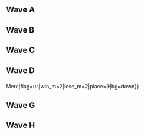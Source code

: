 {{DISPLAYTITLE:GENESIS 5: ''Melee'' Singles Round 1 Pools}}{{SetGame|melee}}
{{GENESIS 5 Melee Tabs|This=2}}
==Wave A==
{{Box|start|padding=4em}}
==={{HiddenSort|A1}}===
{{GroupTableStart |Bracket A1|width=300px}}
{{GroupTableSlot|TheRealThing|flag=us|win_m=3|lose_m=0|place=1|bg=up|go={{advance|GENESIS/5/Melee/Round 2 Pools#Winners Bracket}}}}
{{GroupTableSlot|MikeHaze|flag=us|win_m=3|lose_m=0|place=1|bg=up|go={{advance|GENESIS/5/Melee/Round 2 Pools#Winners Bracket}}}}
{{GroupTableSlot|Intern|flag=us|win_m=4|lose_m=1|place=4|bg=stay|go={{advance|GENESIS/5/Melee/Round 2 Pools#Losers Bracket}}}}
{{GroupTableSlot|Salty Seth|flag=us|win_m=3|lose_m=1|place=4|bg=stay|go={{advance|GENESIS/5/Melee/Round 2 Pools#Losers Bracket}}}}
{{GroupTableSlot|Surfero|flag=us|win_m=2|lose_m=1|place=4|bg=stay|go={{advance|GENESIS/5/Melee/Round 2 Pools#Losers Bracket}}}}
{{GroupTableSlot|Ryse|flag=us|win_m=2|lose_m=1|place=4|bg=stay|go={{advance|GENESIS/5/Melee/Round 2 Pools#Losers Bracket}}}}
{{GroupTableSlot|Xiivi|flag=us|win_m=2|lose_m=2|place=7|bg=down}}
{{GroupTableSlot|Connorasada|flag=us|win_m=2|lose_m=2|place=7|bg=down}}
{{GroupTableSlot|Ruin|flag=us|win_m=2|lose_m=2|place=9|bg=down}}
{{GroupTableSlot|udep|flag=us|win_m=2|lose_m=2|place=9|bg=down}}
{{GroupTableSlot|Troy|flag=us|win_m=2|lose_m=2|place=9|bg=down}}
{{GroupTableSlot|Woosh|flag=us|win_m=1|lose_m=2|place=9|bg=down}}
{{GroupTableSlot|YanYan|flag=us|win_m=1|lose_m=2|place=13|bg=down}}
{{GroupTableSlot|Arris|flag=us|win_m=1|lose_m=2|place=13|bg=down}}
{{GroupTableSlot|Dante Dizzy|flag=us|win_m=1|lose_m=2|place=13|bg=down}}
{{GroupTableSlot|Pebblypirate|flag=us|win_m=1|lose_m=2|place=13|bg=down}}
{{GroupTableSlot|Thony|flag=us|win_m=0|lose_m=2|place=17|bg=down}}
{{GroupTableSlot|They|flag=us|win_m=0|lose_m=2|place=17|bg=down}}
{{GroupTableSlot|BlackDynoWright|flag=us|win_m=0|lose_m=2|place=17|bg=down}}
{{GroupTableSlot|Vegas|flag=us|win_m=0|lose_m=2|place=17|bg=down}}
{{GroupTableEnd}}
{{Box|break|padding=4em}}

==={{HiddenSort|A2}}===
{{GroupTableStart |Bracket A2|width=300px}}
{{GroupTableSlot|Gahtzu|flag=us|win_m=3|lose_m=0|place=1|bg=up|go={{advance|GENESIS/5/Melee/Round 2 Pools#Winners Bracket}}}}
{{GroupTableSlot|R2DLiu|flag=us|win_m=3|lose_m=0|place=1|bg=up|go={{advance|GENESIS/5/Melee/Round 2 Pools#Winners Bracket}}}}
{{GroupTableSlot|Warriorknight|flag=us|win_m=3|lose_m=1|place=4|bg=stay|go={{advance|GENESIS/5/Melee/Round 2 Pools#Losers Bracket}}}}
{{GroupTableSlot|Will Pickles|flag=us|win_m=3|lose_m=1|place=4|bg=stay|go={{advance|GENESIS/5/Melee/Round 2 Pools#Losers Bracket}}}}
{{GroupTableSlot|J666|flag=us|win_m=2|lose_m=1|place=4|bg=stay|go={{advance|GENESIS/5/Melee/Round 2 Pools#Losers Bracket}}}}
{{GroupTableSlot|Punk|flag=us|win_m=2|lose_m=1|place=4|bg=stay|go={{advance|GENESIS/5/Melee/Round 2 Pools#Losers Bracket}}}}
{{GroupTableSlot|Aerius|flag=us|win_m=4|lose_m=2|place=7|bg=down}}
{{GroupTableSlot|Dr. Greenthumb|flag=us|win_m=2|lose_m=2|place=7|bg=down}}
{{GroupTableSlot|Sean-go|flag=us|win_m=2|lose_m=2|place=9|bg=down}}
{{GroupTableSlot|brother rob|flag=us|win_m=2|lose_m=2|place=9|bg=down}}
{{GroupTableSlot|Sweets|flag=us|win_m=2|lose_m=2|place=9|bg=down}}
{{GroupTableSlot|Stingray|flag=us|win_m=1|lose_m=2|place=9|bg=down}}
{{GroupTableSlot|Octobear|flag=us|win_m=1|lose_m=2|place=13|bg=down}}
{{GroupTableSlot|kingofleaves|flag=us|win_m=1|lose_m=2|place=13|bg=down}}
{{GroupTableSlot|The Amputee|flag=us|win_m=1|lose_m=2|place=13|bg=down}}
{{GroupTableSlot|The Bird|flag=us|win_m=1|lose_m=2|place=13|bg=down}}
{{GroupTableSlot|Sean|flag=us|win_m=1|lose_m=2|place=17|bg=down}}
{{GroupTableSlot|SoulStasis|flag=us|win_m=0|lose_m=2|place=17|bg=down}}
{{GroupTableSlot|Supbro|flag=us|win_m=0|lose_m=2|place=17|bg=down}}
{{GroupTableSlot|Dioxide|flag=us|win_m=0|lose_m=2|place=17|bg=down}}
{{GroupTableSlot|Gio|flag=us|win_m=0|lose_m=2|place=17|bg=down}}
{{GroupTableEnd}}
{{Box|break|padding=4em}}

==={{HiddenSort|A3}}===
{{GroupTableStart |Bracket A3|width=300px}}
{{GroupTableSlot|SFAT|flag=us|win_m=3|lose_m=0|place=1|bg=up|go={{advance|GENESIS/5/Melee/Round 2 Pools#Winners Bracket}}}}
{{GroupTableSlot|Atomsk|flag=us|win_m=3|lose_m=0|place=1|bg=up|go={{advance|GENESIS/5/Melee/Round 2 Pools#Winners Bracket}}}}
{{GroupTableSlot|Scape|flag=us|win_m=3|lose_m=1|place=4|bg=stay|go={{advance|GENESIS/5/Melee/Round 2 Pools#Losers Bracket}}}}
{{GroupTableSlot|GME|flag=us|win_m=3|lose_m=1|place=4|bg=stay|go={{advance|GENESIS/5/Melee/Round 2 Pools#Losers Bracket}}}}
{{GroupTableSlot|Cyan|flag=us|win_m=2|lose_m=1|place=4|bg=stay|go={{advance|GENESIS/5/Melee/Round 2 Pools#Losers Bracket}}}}
{{GroupTableSlot|Krablock|flag=us|win_m=2|lose_m=1|place=4|bg=stay|go={{advance|GENESIS/5/Melee/Round 2 Pools#Losers Bracket}}}}
{{GroupTableSlot|Arcana_force|flag=us|win_m=2|lose_m=2|place=7|bg=down}}
{{GroupTableSlot|Suck|flag=us|win_m=2|lose_m=2|place=7|bg=down}}
{{GroupTableSlot|Splish|flag=us|win_m=2|lose_m=2|place=9|bg=down}}
{{GroupTableSlot|Jaboobi|flag=us|win_m=2|lose_m=2|place=9|bg=down}}
{{GroupTableSlot|Tau|flag=us|win_m=2|lose_m=2|place=9|bg=down}}
{{GroupTableSlot|Tequila|flag=us|win_m=2|lose_m=2|place=9|bg=down}}
{{GroupTableSlot|@Ashkon_|flag=us|win_m=1|lose_m=2|place=13|bg=down}}
{{GroupTableSlot|ericiscool|flag=us|win_m=1|lose_m=2|place=13|bg=down}}
{{GroupTableSlot|Zeta|flag=us|win_m=1|lose_m=2|place=13|bg=down}}
{{GroupTableSlot|Marquis Elmdore|flag=us|win_m=1|lose_m=2|place=13|bg=down}}
{{GroupTableSlot|Masanori|flag=us|win_m=0|lose_m=2|place=17|bg=down}}
{{GroupTableSlot|magikarp|flag=us|win_m=0|lose_m=2|place=17|bg=down}}
{{GroupTableSlot|MTEB|flag=us|win_m=0|lose_m=2|place=17|bg=down}}
{{GroupTableSlot|pat|flag=us|win_m=0|lose_m=2|place=17|bg=down}}
{{GroupTableEnd}}
{{Box|break|padding=4em}}

==={{HiddenSort|A4}}===
{{GroupTableStart |Bracket A4|width=300px}}
{{GroupTableSlot|Alex19|flag=us|win_m=3|lose_m=0|place=1|bg=up|go={{advance|GENESIS/5/Melee/Round 2 Pools#Winners Bracket}}}}
{{GroupTableSlot|Swedish Delight|flag=us|win_m=3|lose_m=0|place=1|bg=up|go={{advance|GENESIS/5/Melee/Round 2 Pools#Winners Bracket}}}}
{{GroupTableSlot|Burgerbird|flag=us|win_m=4|lose_m=1|place=4|bg=stay|go={{advance|GENESIS/5/Melee/Round 2 Pools#Losers Bracket}}}}
{{GroupTableSlot|Cup|flag=us|win_m=4|lose_m=1|place=4|bg=stay|go={{advance|GENESIS/5/Melee/Round 2 Pools#Losers Bracket}}}}
{{GroupTableSlot|WiLD|flag=us|win_m=2|lose_m=1|place=4|bg=stay|go={{advance|GENESIS/5/Melee/Round 2 Pools#Losers Bracket}}}}
{{GroupTableSlot|Schwiebs|flag=us|win_m=2|lose_m=1|place=4|bg=stay|go={{advance|GENESIS/5/Melee/Round 2 Pools#Losers Bracket}}}}
{{GroupTableSlot|Randy Butternubs|flag=us|win_m=3|lose_m=2|place=7|bg=down}}
{{GroupTableSlot|Ovenn|flag=ca|win_m=2|lose_m=2|place=7|bg=down}}
{{GroupTableSlot|Sir|flag=us|win_m=2|lose_m=2|place=9|bg=down}}
{{GroupTableSlot|Richi|flag=mx|win_m=2|lose_m=2|place=9|bg=down}}
{{GroupTableSlot|Sho|flag=us|win_m=2|lose_m=2|place=9|bg=down}}
{{GroupTableSlot|Muttnik|flag=us|win_m=1|lose_m=2|place=9|bg=down}}
{{GroupTableSlot|Zeph|flag=us|win_m=1|lose_m=2|place=13|bg=down}}
{{GroupTableSlot|Slimy|flag=us|win_m=1|lose_m=2|place=13|bg=down}}
{{GroupTableSlot|Sweetheart|flag=us|win_m=0|lose_m=2|place=13|bg=down}}
{{GroupTableSlot|Shamunt|flag=us|win_m=0|lose_m=2|place=13|bg=down}}
{{GroupTableSlot|SkillzNasty|flag=us|win_m=0|lose_m=2|place=17|bg=down}}
{{GroupTableSlot|RAbbSTERS|flag=us|win_m=0|lose_m=2|place=17|bg=down}}
{{GroupTableSlot|Razo|flag=us|win_m=0|lose_m=2|place=17|bg=down}}
{{GroupTableSlot|Zeur|flag=us|win_m=0|lose_m=2|place=17|bg=down}}
{{GroupTableEnd}}
{{Box|break|padding=4em}}

==={{HiddenSort|A5}}===
{{GroupTableStart |Bracket A5|width=300px}}
{{GroupTableSlot|FatGoku|flag=us|win_m=3|lose_m=0|place=1|bg=up|go={{advance|GENESIS/5/Melee/Round 2 Pools#Winners Bracket}}}}
{{GroupTableSlot|Setchi|flag=gb|win_m=3|lose_m=0|place=1|bg=up|go={{advance|GENESIS/5/Melee/Round 2 Pools#Winners Bracket}}}}
{{GroupTableSlot|Starman|flag=us|win_m=4|lose_m=1|place=4|bg=stay|go={{advance|GENESIS/5/Melee/Round 2 Pools#Losers Bracket}}}}
{{GroupTableSlot|Grape|flag=us|win_m=3|lose_m=1|place=4|bg=stay|go={{advance|GENESIS/5/Melee/Round 2 Pools#Losers Bracket}}}}
{{GroupTableSlot|Dope|flag=ca|win_m=2|lose_m=1|place=4|bg=stay|go={{advance|GENESIS/5/Melee/Round 2 Pools#Losers Bracket}}}}
{{GroupTableSlot|JBash|flag=us|win_m=2|lose_m=1|place=4|bg=stay|go={{advance|GENESIS/5/Melee/Round 2 Pools#Losers Bracket}}}}
{{GroupTableSlot|Suzarya|flag=us|win_m=2|lose_m=2|place=7|bg=down}}
{{GroupTableSlot|BIGPOOPZ|flag=us|win_m=2|lose_m=2|place=7|bg=down}}
{{GroupTableSlot|JohnnyRavioli|flag=us|win_m=3|lose_m=2|place=9|bg=down}}
{{GroupTableSlot|Void Axium|flag=us|win_m=2|lose_m=2|place=9|bg=down}}
{{GroupTableSlot|Whirl|flag=us|win_m=2|lose_m=2|place=9|bg=down}}
{{GroupTableSlot|Silent Wolf|flag=us|win_m=1|lose_m=2|place=9|bg=down}}
{{GroupTableSlot|HaM|flag=us|win_m=1|lose_m=2|place=13|bg=down}}
{{GroupTableSlot|Sam|flag=us|win_m=1|lose_m=2|place=13|bg=down}}
{{GroupTableSlot|KJ|flag=us|win_m=1|lose_m=2|place=13|bg=down}}
{{GroupTableSlot|jusbeatbox|flag=us|win_m=1|lose_m=2|place=13|bg=down}}
{{GroupTableSlot|Quiche|flag=us|win_m=1|lose_m=2|place=17|bg=down}}
{{GroupTableSlot|PKP|flag=us|win_m=0|lose_m=2|place=17|bg=down}}
{{GroupTableSlot|Luigi Board|flag=us|win_m=0|lose_m=2|place=17|bg=down}}
{{GroupTableSlot|OverGround|flag=us|win_m=0|lose_m=2|place=17|bg=down}}
{{GroupTableSlot|Cheesedog|flag=ca|win_m=0|lose_m=2|place=17|bg=down}}
{{GroupTableEnd}}
{{Box|break|padding=4em}}

==={{HiddenSort|A6}}===
{{GroupTableStart |Bracket A6|width=300px}}
{{GroupTableSlot|Darkatma|flag=us|win_m=3|lose_m=0|place=1|bg=up|go={{advance|GENESIS/5/Melee/Round 2 Pools#Winners Bracket}}}}
{{GroupTableSlot|NMW|flag=us|win_m=3|lose_m=0|place=1|bg=up|go={{advance|GENESIS/5/Melee/Round 2 Pools#Winners Bracket}}}}
{{GroupTableSlot|Dang|flag=us|win_m=5|lose_m=1|place=4|bg=stay|go={{advance|GENESIS/5/Melee/Round 2 Pools#Losers Bracket}}}}
{{GroupTableSlot|Jeremy|flag=us|win_m=4|lose_m=1|place=4|bg=stay|go={{advance|GENESIS/5/Melee/Round 2 Pools#Losers Bracket}}}}
{{GroupTableSlot|Icy|flag=us|win_m=2|lose_m=1|place=4|bg=stay|go={{advance|GENESIS/5/Melee/Round 2 Pools#Losers Bracket}}}}
{{GroupTableSlot|Papyrus|flag=us|win_m=2|lose_m=1|place=4|bg=stay|go={{advance|GENESIS/5/Melee/Round 2 Pools#Losers Bracket}}}}
{{GroupTableSlot|stevedode|flag=us|win_m=4|lose_m=2|place=7|bg=down}}
{{GroupTableSlot|Dcmaster|flag=us|win_m=3|lose_m=2|place=7|bg=down}}
{{GroupTableSlot|Friend|flag=us|win_m=2|lose_m=2|place=9|bg=down}}
{{GroupTableSlot|Fizzi|flag=us|win_m=1|lose_m=2|place=9|bg=down}}
{{GroupTableSlot|Ryouji|flag=ca|win_m=1|lose_m=2|place=9|bg=down}}
{{GroupTableSlot|B0XXLORD|flag=us|win_m=1|lose_m=2|place=9|bg=down}}
{{GroupTableSlot|IknowImbadthanks|flag=us|win_m=1|lose_m=2|place=13|bg=down}}
{{GroupTableSlot|Rasa|flag=|win_m=1|lose_m=2|place=13|bg=down}}
{{GroupTableSlot|Frank2Dank|flag=us|win_m=1|lose_m=2|place=13|bg=down}}
{{GroupTableSlot|Son2|flag=us|win_m=0|lose_m=2|place=13|bg=down}}
{{GroupTableSlot|Chicago Ben|flag=us|win_m=0|lose_m=2|place=17|bg=down}}
{{GroupTableSlot|I Know Right|flag=us|win_m=0|lose_m=2|place=17|bg=down}}
{{GroupTableSlot|Lac|flag=us|win_m=0|lose_m=2|place=17|bg=down}}
{{GroupTableSlot|Pizza_Pocket|flag=us|win_m=0|lose_m=2|place=17|bg=down}}
{{GroupTableSlot|Flashburn 117|flag=us|win_m=0|lose_m=2|place=17|bg=down}}
{{GroupTableEnd}}
{{Box|break|padding=4em}}

==={{HiddenSort|A7}}===
{{GroupTableStart |Bracket A7|width=300px}}
{{GroupTableSlot|L|flag=us|win_m=3|lose_m=0|place=1|bg=up|go={{advance|GENESIS/5/Melee/Round 2 Pools#Winners Bracket}}}}
{{GroupTableSlot|AbsentPage|flag=us|win_m=3|lose_m=0|place=1|bg=up|go={{advance|GENESIS/5/Melee/Round 2 Pools#Winners Bracket}}}}
{{GroupTableSlot|Ringler|flag=us|win_m=3|lose_m=1|place=4|bg=stay|go={{advance|GENESIS/5/Melee/Round 2 Pools#Losers Bracket}}}}
{{GroupTableSlot|True Dong|flag=us|win_m=3|lose_m=1|place=4|bg=stay|go={{advance|GENESIS/5/Melee/Round 2 Pools#Losers Bracket}}}}
{{GroupTableSlot|Epic Murloc|flag=us|win_m=2|lose_m=1|place=4|bg=stay|go={{advance|GENESIS/5/Melee/Round 2 Pools#Losers Bracket}}}}
{{GroupTableSlot|Bacon|flag=us|win_m=2|lose_m=1|place=4|bg=stay|go={{advance|GENESIS/5/Melee/Round 2 Pools#Losers Bracket}}}}
{{GroupTableSlot|Jim Jam Flim Flam|flag=us|win_m=2|lose_m=2|place=7|bg=down}}
{{GroupTableSlot|Wei|flag=us|win_m=2|lose_m=2|place=7|bg=down}}
{{GroupTableSlot|PDK|flag=us|win_m=2|lose_m=2|place=9|bg=down}}
{{GroupTableSlot|Eden|flag=ca|win_m=2|lose_m=2|place=9|bg=down}}
{{GroupTableSlot|Tristan's Rule|flag=us|win_m=2|lose_m=2|place=9|bg=down}}
{{GroupTableSlot|Ten|flag=us|win_m=2|lose_m=2|place=9|bg=down}}
{{GroupTableSlot|Lev|flag=ca|win_m=1|lose_m=2|place=13|bg=down}}
{{GroupTableSlot|Thicc Noodles|flag=us|win_m=1|lose_m=2|place=13|bg=down}}
{{GroupTableSlot|spiegel|flag=us|win_m=1|lose_m=2|place=13|bg=down}}
{{GroupTableSlot|Ringer the Dinger|flag=us|win_m=1|lose_m=2|place=13|bg=down}}
{{GroupTableSlot|lvl 42 blaze wizard gary|flag=cn|win_m=0|lose_m=2|place=17|bg=down}}
{{GroupTableSlot|song|flag=us|win_m=0|lose_m=2|place=17|bg=down}}
{{GroupTableSlot|Denjin|flag=us|win_m=0|lose_m=2|place=17|bg=down}}
{{GroupTableSlot|Cynthwave|flag=us|win_m=0|lose_m=2|place=17|bg=down}}
{{GroupTableEnd}}
{{Box|break|padding=4em}}

==={{HiddenSort|A8}}===
{{GroupTableStart |Bracket A8|width=300px}}
{{GroupTableSlot|Plup|flag=us|win_m=3|lose_m=0|place=1|bg=up|go={{advance|GENESIS/5/Melee/Round 2 Pools#Winners Bracket}}}}
{{GroupTableSlot|PsychoMidget|flag=us|win_m=3|lose_m=0|place=1|bg=up|go={{advance|GENESIS/5/Melee/Round 2 Pools#Winners Bracket}}}}
{{GroupTableSlot|Saba|flag=us|win_m=3|lose_m=1|place=4|bg=stay|go={{advance|GENESIS/5/Melee/Round 2 Pools#Losers Bracket}}}}
{{GroupTableSlot|Yung Traplord|flag=us|win_m=3|lose_m=1|place=4|bg=stay|go={{advance|GENESIS/5/Melee/Round 2 Pools#Losers Bracket}}}}
{{GroupTableSlot|TheBiggestC|flag=us|win_m=2|lose_m=1|place=4|bg=stay|go={{advance|GENESIS/5/Melee/Round 2 Pools#Losers Bracket}}}}
{{GroupTableSlot|Ferriswheel|flag=us|win_m=2|lose_m=1|place=4|bg=stay|go={{advance|GENESIS/5/Melee/Round 2 Pools#Losers Bracket}}}}
{{GroupTableSlot|Blooper|flag=us|win_m=4|lose_m=2|place=7|bg=down}}
{{GroupTableSlot|Joshuwasha|flag=us|win_m=2|lose_m=2|place=7|bg=down}}
{{GroupTableSlot|Dio|flag=us|win_m=2|lose_m=2|place=9|bg=down}}
{{GroupTableSlot|LEYZARZ|flag=us|win_m=2|lose_m=2|place=9|bg=down}}
{{GroupTableSlot|Darv|flag=us|win_m=2|lose_m=2|place=9|bg=down}}
{{GroupTableSlot|JELLO|flag=us|win_m=2|lose_m=2|place=9|bg=down}}
{{GroupTableSlot|Backpack|flag=us|win_m=1|lose_m=2|place=13|bg=down}}
{{GroupTableSlot|BernZ|flag=us|win_m=1|lose_m=2|place=13|bg=down}}
{{GroupTableSlot|Mimorox|flag=us|win_m=1|lose_m=2|place=13|bg=down}}
{{GroupTableSlot|Tapez|flag=us|win_m=0|lose_m=2|place=13|bg=down}}
{{GroupTableSlot|NOVIK|flag=us|win_m=1|lose_m=2|place=17|bg=down}}
{{GroupTableSlot|ara|flag=us|win_m=0|lose_m=2|place=17|bg=down}}
{{GroupTableSlot|MDC|flag=us|win_m=0|lose_m=2|place=17|bg=down}}
{{GroupTableSlot|Nebs|flag=us|win_m=0|lose_m=2|place=17|bg=down}}
{{GroupTableSlot|RM|flag=us|win_m=0|lose_m=2|place=17|bg=down}}
{{GroupTableEnd}}
{{Box|end}}

==Wave B==
{{Box|start|padding=4em}}
==={{HiddenSort|B1}}===
{{GroupTableStart |Bracket B1|width=300px}}
{{GroupTableSlot|Crunch|flag=us|win_m=3|lose_m=0|place=1|bg=up|go={{advance|GENESIS/5/Melee/Round 2 Pools#Winners Bracket}}}}
{{GroupTableSlot|Armada|flag=se|win_m=3|lose_m=0|place=1|bg=up|go={{advance|GENESIS/5/Melee/Round 2 Pools#Winners Bracket}}}}
{{GroupTableSlot|BootEKing|flag=us|win_m=5|lose_m=1|place=4|bg=stay|go={{advance|GENESIS/5/Melee/Round 2 Pools#Losers Bracket}}}}
{{GroupTableSlot|Bungwipe|flag=us|win_m=3|lose_m=1|place=4|bg=stay|go={{advance|GENESIS/5/Melee/Round 2 Pools#Losers Bracket}}}}
{{GroupTableSlot|G$|flag=us|win_m=2|lose_m=1|place=4|bg=stay|go={{advance|GENESIS/5/Melee/Round 2 Pools#Losers Bracket}}}}
{{GroupTableSlot|Jago|flag=us|win_m=2|lose_m=1|place=4|bg=stay|go={{advance|GENESIS/5/Melee/Round 2 Pools#Losers Bracket}}}}
{{GroupTableSlot|Sp1nda|flag=us|win_m=2|lose_m=2|place=7|bg=down}}
{{GroupTableSlot|Milo|flag=us|win_m=2|lose_m=2|place=7|bg=down}}
{{GroupTableSlot|Thade|flag=us|win_m=3|lose_m=2|place=9|bg=down}}
{{GroupTableSlot|BustaShines|flag=us|win_m=2|lose_m=2|place=9|bg=down}}
{{GroupTableSlot|Sopporo|flag=us|win_m=2|lose_m=2|place=9|bg=down}}
{{GroupTableSlot|Dsavs|flag=us|win_m=1|lose_m=2|place=9|bg=down}}
{{GroupTableSlot|JMOD|flag=us|win_m=1|lose_m=2|place=13|bg=down}}
{{GroupTableSlot|The Real Man|flag=us|win_m=1|lose_m=2|place=13|bg=down}}
{{GroupTableSlot|Dinkles|flag=us|win_m=1|lose_m=2|place=13|bg=down}}
{{GroupTableSlot|CORN|flag=us|win_m=1|lose_m=2|place=13|bg=down}}
{{GroupTableSlot|NFreak|flag=us|win_m=0|lose_m=2|place=17|bg=down}}
{{GroupTableSlot|Chuckle|flag=us|win_m=0|lose_m=2|place=17|bg=down}}
{{GroupTableSlot|dinner|flag=gb|win_m=0|lose_m=2|place=17|bg=down}}
{{GroupTableSlot|nipunn|flag=us|win_m=0|lose_m=2|place=17|bg=down}}
{{GroupTableSlot|Duke Tresnor|flag=us|win_m=0|lose_m=2|place=17|bg=down}}
{{GroupTableEnd}}
{{Box|break|padding=4em}}

==={{HiddenSort|B2}}===
{{GroupTableStart |Bracket B2|width=300px}}
{{GroupTableSlot|HugS|flag=us|win_m=3|lose_m=0|place=1|bg=up|go={{advance|GENESIS/5/Melee/Round 2 Pools#Winners Bracket}}}}
{{GroupTableSlot|Sillie Willie|flag=us|win_m=3|lose_m=0|place=1|bg=up|go={{advance|GENESIS/5/Melee/Round 2 Pools#Winners Bracket}}}}
{{GroupTableSlot|ThunderPaste|flag=us|win_m=3|lose_m=1|place=4|bg=stay|go={{advance|GENESIS/5/Melee/Round 2 Pools#Losers Bracket}}}}
{{GroupTableSlot|MassHeist|flag=us|win_m=3|lose_m=1|place=4|bg=stay|go={{advance|GENESIS/5/Melee/Round 2 Pools#Losers Bracket}}}}
{{GroupTableSlot|Umarth|flag=us|win_m=2|lose_m=1|place=4|bg=stay|go={{advance|GENESIS/5/Melee/Round 2 Pools#Losers Bracket}}}}
{{GroupTableSlot|Kopaka|flag=us|win_m=2|lose_m=1|place=4|bg=stay|go={{advance|GENESIS/5/Melee/Round 2 Pools#Losers Bracket}}}}
{{GroupTableSlot|Bungo|flag=us|win_m=3|lose_m=2|place=7|bg=down}}
{{GroupTableSlot|Willz|flag=gb|win_m=2|lose_m=2|place=7|bg=down}}
{{GroupTableSlot|DJ Ronald|flag=us|win_m=3|lose_m=2|place=9|bg=down}}
{{GroupTableSlot|Ragtime Mouse|flag=us|win_m=3|lose_m=2|place=9|bg=down}}
{{GroupTableSlot|BattlePenguin|flag=us|win_m=2|lose_m=2|place=9|bg=down}}
{{GroupTableSlot|Darksilence|flag=us|win_m=1|lose_m=2|place=9|bg=down}}
{{GroupTableSlot|Coco|flag=us|win_m=1|lose_m=2|place=13|bg=down}}
{{GroupTableSlot|Puff Puff Pass|flag=us|win_m=1|lose_m=2|place=13|bg=down}}
{{GroupTableSlot|SD Master|flag=us|win_m=1|lose_m=2|place=13|bg=down}}
{{GroupTableSlot|Hentai Boi|flag=us|win_m=1|lose_m=2|place=13|bg=down}}
{{GroupTableSlot|KiTsuNe|flag=us|win_m=0|lose_m=2|place=17|bg=down}}
{{GroupTableSlot|Calzone|flag=us|win_m=0|lose_m=2|place=17|bg=down}}
{{GroupTableSlot|Bow2TheBeard|flag=us|win_m=0|lose_m=2|place=17|bg=down}}
{{GroupTableSlot|Wheat|flag=us|win_m=0|lose_m=2|place=17|bg=down}}
{{GroupTableSlot|Taco|flag=|win_m=0|lose_m=2|place=17|bg=down}}
{{GroupTableEnd}}
{{Box|break|padding=4em}}

==={{HiddenSort|B3}}===
{{GroupTableStart |Bracket B3|width=300px}}
{{GroupTableSlot|Crush|flag=us|win_m=3|lose_m=0|place=1|bg=up|go={{advance|GENESIS/5/Melee/Round 2 Pools#Winners Bracket}}}}
{{GroupTableSlot|MrLz|flag=us|win_m=3|lose_m=0|place=1|bg=up|go={{advance|GENESIS/5/Melee/Round 2 Pools#Winners Bracket}}}}
{{GroupTableSlot|envy|flag=us|win_m=3|lose_m=1|place=4|bg=stay|go={{advance|GENESIS/5/Melee/Round 2 Pools#Losers Bracket}}}}
{{GroupTableSlot|Buttlet|flag=us|win_m=3|lose_m=1|place=4|bg=stay|go={{advance|GENESIS/5/Melee/Round 2 Pools#Losers Bracket}}}}
{{GroupTableSlot|Sanne|flag=jp|win_m=2|lose_m=1|place=4|bg=stay|go={{advance|GENESIS/5/Melee/Round 2 Pools#Losers Bracket}}}}
{{GroupTableSlot|Holiday|flag=us|win_m=2|lose_m=1|place=4|bg=stay|go={{advance|GENESIS/5/Melee/Round 2 Pools#Losers Bracket}}}}
{{GroupTableSlot|BadNewsBeta|flag=us|win_m=2|lose_m=2|place=7|bg=down}}
{{GroupTableSlot|adPEXtwinDoNG|flag=us|win_m=2|lose_m=2|place=7|bg=down}}
{{GroupTableSlot|Shrip|flag=us|win_m=2|lose_m=2|place=9|bg=down}}
{{GroupTableSlot|Suave|flag=us|win_m=2|lose_m=2|place=9|bg=down}}
{{GroupTableSlot|Ants In My Eyes Johnson|flag=us|win_m=2|lose_m=2|place=9|bg=down}}
{{GroupTableSlot|Magebreaker|flag=us|win_m=2|lose_m=2|place=9|bg=down}}
{{GroupTableSlot|JD|flag=us|win_m=2|lose_m=2|place=13|bg=down}}
{{GroupTableSlot|ProfK|flag=us|win_m=2|lose_m=2|place=13|bg=down}}
{{GroupTableSlot|fastboy|flag=us|win_m=1|lose_m=2|place=13|bg=down}}
{{GroupTableSlot|hotRod|flag=us|win_m=1|lose_m=2|place=13|bg=down}}
{{GroupTableSlot|Fulltilt|flag=us|win_m=0|lose_m=2|place=17|bg=down}}
{{GroupTableSlot|Prison Mike|flag=us|win_m=0|lose_m=2|place=17|bg=down}}
{{GroupTableSlot|Big Blue Balls|flag=us|win_m=0|lose_m=2|place=17|bg=down}}
{{GroupTableSlot|gitrebase|flag=us|win_m=0|lose_m=2|place=17|bg=down}}
{{GroupTableSlot|Sunflower|flag=us|win_m=0|lose_m=2|place=17|bg=down}}
{{GroupTableEnd}}
{{Box|break|padding=4em}}

==={{HiddenSort|B4}}===
{{GroupTableStart |Bracket B4|width=300px}}
{{GroupTableSlot|Android|flag=se|win_m=3|lose_m=0|place=1|bg=up|go={{advance|GENESIS/5/Melee/Round 2 Pools#Winners Bracket}}}}
{{GroupTableSlot|Stango|flag=us|win_m=3|lose_m=0|place=1|bg=up|go={{advance|GENESIS/5/Melee/Round 2 Pools#Winners Bracket}}}}
{{GroupTableSlot|MegaXmas|flag=us|win_m=3|lose_m=1|place=4|bg=stay|go={{advance|GENESIS/5/Melee/Round 2 Pools#Losers Bracket}}}}
{{GroupTableSlot|Yasu|flag=mx|win_m=3|lose_m=1|place=4|bg=stay|go={{advance|GENESIS/5/Melee/Round 2 Pools#Losers Bracket}}}}
{{GroupTableSlot|Den|flag=us|win_m=2|lose_m=1|place=4|bg=stay|go={{advance|GENESIS/5/Melee/Round 2 Pools#Losers Bracket}}}}
{{GroupTableSlot|Kiwi|flag=us|win_m=2|lose_m=1|place=4|bg=stay|go={{advance|GENESIS/5/Melee/Round 2 Pools#Losers Bracket}}}}
{{GroupTableSlot|blargh257|flag=us|win_m=3|lose_m=2|place=7|bg=down}}
{{GroupTableSlot|Pensive|flag=us|win_m=2|lose_m=2|place=7|bg=down}}
{{GroupTableSlot|CJ|flag=us|win_m=3|lose_m=2|place=9|bg=down}}
{{GroupTableSlot|Robo-Fiend|flag=us|win_m=3|lose_m=2|place=9|bg=down}}
{{GroupTableSlot|EnanoGee|flag=us|win_m=2|lose_m=2|place=9|bg=down}}
{{GroupTableSlot|Carcosa|flag=us|win_m=1|lose_m=2|place=9|bg=down}}
{{GroupTableSlot|TomoYoMomo|flag=us|win_m=1|lose_m=2|place=13|bg=down}}
{{GroupTableSlot|DadMilk|flag=us|win_m=1|lose_m=2|place=13|bg=down}}
{{GroupTableSlot|Kaetan|flag=us|win_m=1|lose_m=2|place=13|bg=down}}
{{GroupTableSlot|Keystone|flag=us|win_m=1|lose_m=2|place=13|bg=down}}
{{GroupTableSlot|noChill|flag=us|win_m=0|lose_m=2|place=17|bg=down}}
{{GroupTableSlot|leahboo|flag=us|win_m=0|lose_m=2|place=17|bg=down}}
{{GroupTableSlot|M0nkeeman|flag=us|win_m=0|lose_m=2|place=17|bg=down}}
{{GroupTableSlot|Red Squirrel|flag=us|win_m=0|lose_m=2|place=17|bg=down}}
{{GroupTableSlot|PurpleFyrus|flag=us|win_m=0|lose_m=2|place=17|bg=down}}
{{GroupTableEnd}}
{{Box|break|padding=4em}}

==={{HiddenSort|B5}}===
{{GroupTableStart |Bracket B5|width=300px}}
{{GroupTableSlot|42nd|flag=us|win_m=3|lose_m=0|place=1|bg=up|go={{advance|GENESIS/5/Melee/Round 2 Pools#Winners Bracket}}}}
{{GroupTableSlot|Mew2King|flag=us|win_m=3|lose_m=0|place=1|bg=up|go={{advance|GENESIS/5/Melee/Round 2 Pools#Winners Bracket}}}}
{{GroupTableSlot|dunk|flag=us|win_m=3|lose_m=1|place=4|bg=stay|go={{advance|GENESIS/5/Melee/Round 2 Pools#Losers Bracket}}}}
{{GroupTableSlot|mar|flag=us|win_m=3|lose_m=1|place=4|bg=stay|go={{advance|GENESIS/5/Melee/Round 2 Pools#Losers Bracket}}}}
{{GroupTableSlot|Lil' Snack|flag=us|win_m=2|lose_m=1|place=4|bg=stay|go={{advance|GENESIS/5/Melee/Round 2 Pools#Losers Bracket}}}}
{{GroupTableSlot|Kimimaru|flag=us|win_m=2|lose_m=1|place=4|bg=stay|go={{advance|GENESIS/5/Melee/Round 2 Pools#Losers Bracket}}}}
{{GroupTableSlot|Jay|flag=us|win_m=3|lose_m=2|place=7|bg=down}}
{{GroupTableSlot|Nikhil|flag=us|win_m=2|lose_m=2|place=7|bg=down}}
{{GroupTableSlot|Sleeper|flag=us|win_m=3|lose_m=2|place=9|bg=down}}
{{GroupTableSlot|SAUCE|flag=us|win_m=2|lose_m=2|place=9|bg=down}}
{{GroupTableSlot|emilywaves|flag=us|win_m=2|lose_m=2|place=9|bg=down}}
{{GroupTableSlot|Double A Battery|flag=us|win_m=1|lose_m=2|place=9|bg=down}}
{{GroupTableSlot|bonnibel666|flag=us|win_m=1|lose_m=2|place=13|bg=down}}
{{GroupTableSlot|ASK|flag=us|win_m=1|lose_m=2|place=13|bg=down}}
{{GroupTableSlot|witness|flag=us|win_m=1|lose_m=2|place=13|bg=down}}
{{GroupTableSlot|Vertigo|flag=us|win_m=1|lose_m=2|place=13|bg=down}}
{{GroupTableSlot|JFD|flag=us|win_m=1|lose_m=2|place=17|bg=down}}
{{GroupTableSlot|Jerome the Gnome|flag=us|win_m=0|lose_m=2|place=17|bg=down}}
{{GroupTableSlot|K-Rad|flag=us|win_m=0|lose_m=2|place=17|bg=down}}
{{GroupTableSlot|Wok Warrior|flag=us|win_m=0|lose_m=2|place=17|bg=down}}
{{GroupTableSlot|phiLine|flag=us|win_m=0|lose_m=2|place=17|bg=down}}
{{GroupTableEnd}}
{{Box|break|padding=4em}}

==={{HiddenSort|B6}}===
{{GroupTableStart |Bracket B6|width=300px}}
{{GroupTableSlot|dizzkidboogie|flag=us|win_m=3|lose_m=0|place=1|bg=up|go={{advance|GENESIS/5/Melee/Round 2 Pools#Winners Bracket}}}}
{{GroupTableSlot|Bunk|flag=us|win_m=3|lose_m=0|place=1|bg=up|go={{advance|GENESIS/5/Melee/Round 2 Pools#Winners Bracket}}}}
{{GroupTableSlot|Batterydc|flag=us|win_m=3|lose_m=1|place=4|bg=stay|go={{advance|GENESIS/5/Melee/Round 2 Pools#Losers Bracket}}}}
{{GroupTableSlot|Nurok|flag=us|win_m=3|lose_m=1|place=4|bg=stay|go={{advance|GENESIS/5/Melee/Round 2 Pools#Losers Bracket}}}}
{{GroupTableSlot|ycz6|flag=us|win_m=2|lose_m=1|place=4|bg=stay|go={{advance|GENESIS/5/Melee/Round 2 Pools#Losers Bracket}}}}
{{GroupTableSlot|ThePrime|flag=us|win_m=2|lose_m=1|place=4|bg=stay|go={{advance|GENESIS/5/Melee/Round 2 Pools#Losers Bracket}}}}
{{GroupTableSlot|HgrMgr|flag=us|win_m=2|lose_m=2|place=7|bg=down}}
{{GroupTableSlot|Ludwig|flag=us|win_m=2|lose_m=2|place=7|bg=down}}
{{GroupTableSlot|Hobro|flag=us|win_m=3|lose_m=2|place=9|bg=down}}
{{GroupTableSlot|Rubica|flag=us|win_m=3|lose_m=2|place=9|bg=down}}
{{GroupTableSlot|Gargito|flag=us|win_m=2|lose_m=2|place=9|bg=down}}
{{GroupTableSlot|Shab|flag=us|win_m=2|lose_m=2|place=9|bg=down}}
{{GroupTableSlot|buddyboy|flag=us|win_m=1|lose_m=2|place=13|bg=down}}
{{GroupTableSlot|SoY LoRoCo|flag=us|win_m=1|lose_m=2|place=13|bg=down}}
{{GroupTableSlot|chenboy3|flag=us|win_m=1|lose_m=2|place=13|bg=down}}
{{GroupTableSlot|Intersect|flag=us|win_m=1|lose_m=2|place=13|bg=down}}
{{GroupTableSlot|Corregret|flag=ca|win_m=0|lose_m=2|place=17|bg=down}}
{{GroupTableSlot|rawdawg|flag=us|win_m=0|lose_m=2|place=17|bg=down}}
{{GroupTableSlot|Dextrous Devil|flag=us|win_m=0|lose_m=2|place=17|bg=down}}
{{GroupTableSlot|frozenspade|flag=us|win_m=0|lose_m=2|place=17|bg=down}}
{{GroupTableSlot|Karma|flag=us|win_m=0|lose_m=2|place=17|bg=down}}
{{GroupTableEnd}}
{{Box|break|padding=4em}}

==={{HiddenSort|B7}}===
{{GroupTableStart |Bracket B7|width=300px}}
{{GroupTableSlot|Colbol|flag=us|win_m=3|lose_m=0|place=1|bg=up|go={{advance|GENESIS/5/Melee/Round 2 Pools#Winners Bracket}}}}
{{GroupTableSlot|Heartstrings|flag=us|win_m=3|lose_m=0|place=1|bg=up|go={{advance|GENESIS/5/Melee/Round 2 Pools#Winners Bracket}}}}
{{GroupTableSlot|Napkins|flag=us|win_m=3|lose_m=1|place=4|bg=stay|go={{advance|GENESIS/5/Melee/Round 2 Pools#Losers Bracket}}}}
{{GroupTableSlot|Vesetnet|flag=us|win_m=3|lose_m=1|place=4|bg=stay|go={{advance|GENESIS/5/Melee/Round 2 Pools#Losers Bracket}}}}
{{GroupTableSlot|Logos|flag=us|win_m=2|lose_m=1|place=4|bg=stay|go={{advance|GENESIS/5/Melee/Round 2 Pools#Losers Bracket}}}}
{{GroupTableSlot|Pipsqueak|flag=se|win_m=2|lose_m=1|place=4|bg=stay|go={{advance|GENESIS/5/Melee/Round 2 Pools#Losers Bracket}}}}
{{GroupTableSlot|LXIX|flag=ca|win_m=2|lose_m=2|place=7|bg=down}}
{{GroupTableSlot|Xest|flag=us|win_m=2|lose_m=2|place=7|bg=down}}
{{GroupTableSlot|Hotsauce|flag=us|win_m=3|lose_m=2|place=9|bg=down}}
{{GroupTableSlot|RaxCity|flag=us|win_m=2|lose_m=2|place=9|bg=down}}
{{GroupTableSlot|Lax Greenbacks|flag=us|win_m=2|lose_m=2|place=9|bg=down}}
{{GroupTableSlot|Bertbusdriver|flag=us|win_m=2|lose_m=2|place=9|bg=down}}
{{GroupTableSlot|Zebra|flag=us|win_m=2|lose_m=2|place=13|bg=down}}
{{GroupTableSlot|Hope|flag=us|win_m=1|lose_m=2|place=13|bg=down}}
{{GroupTableSlot|JackisDope|flag=us|win_m=1|lose_m=2|place=13|bg=down}}
{{GroupTableSlot|The Playa|flag=us|win_m=1|lose_m=2|place=13|bg=down}}
{{GroupTableSlot|melvenorc12|flag=us|win_m=0|lose_m=2|place=17|bg=down}}
{{GroupTableSlot|Yaya|flag=us|win_m=0|lose_m=2|place=17|bg=down}}
{{GroupTableSlot|Bud McChud|flag=us|win_m=0|lose_m=2|place=17|bg=down}}
{{GroupTableSlot|Osmics|flag=us|win_m=0|lose_m=2|place=17|bg=down}}
{{GroupTableSlot|Fruity Lukes|flag=us|win_m=0|lose_m=2|place=17|bg=down}}
{{GroupTableEnd}}
{{Box|break|padding=4em}}

==={{HiddenSort|B8}}===
{{GroupTableStart |Bracket B8|width=300px}}
{{GroupTableSlot|Medz|flag=us|win_m=3|lose_m=0|place=1|bg=up|go={{advance|GENESIS/5/Melee/Round 2 Pools#Winners Bracket}}}}
{{GroupTableSlot|vortex|flag=us|win_m=3|lose_m=0|place=1|bg=up|go={{advance|GENESIS/5/Melee/Round 2 Pools#Winners Bracket}}}}
{{GroupTableSlot|Davis|flag=us|win_m=3|lose_m=1|place=4|bg=stay|go={{advance|GENESIS/5/Melee/Round 2 Pools#Losers Bracket}}}}
{{GroupTableSlot|Gtone|flag=us|win_m=3|lose_m=1|place=4|bg=stay|go={{advance|GENESIS/5/Melee/Round 2 Pools#Losers Bracket}}}}
{{GroupTableSlot|Milhous|flag=us|win_m=2|lose_m=1|place=4|bg=stay|go={{advance|GENESIS/5/Melee/Round 2 Pools#Losers Bracket}}}}
{{GroupTableSlot|drewgong|flag=us|win_m=2|lose_m=1|place=4|bg=stay|go={{advance|GENESIS/5/Melee/Round 2 Pools#Losers Bracket}}}}
{{GroupTableSlot|CEG|flag=|win_m=3|lose_m=2|place=7|bg=down}}
{{GroupTableSlot|Shk Shk|flag=us|win_m=2|lose_m=2|place=7|bg=down}}
{{GroupTableSlot|TipC|flag=us|win_m=3|lose_m=2|place=9|bg=down}}
{{GroupTableSlot|Amilk|flag=ca|win_m=2|lose_m=2|place=9|bg=down}}
{{GroupTableSlot|cpwho|flag=us|win_m=2|lose_m=2|place=9|bg=down}}
{{GroupTableSlot|IceCreamOG|flag=us|win_m=1|lose_m=2|place=9|bg=down}}
{{GroupTableSlot|Gunz|flag=us|win_m=2|lose_m=2|place=13|bg=down}}
{{GroupTableSlot|Pawl|flag=us|win_m=1|lose_m=2|place=13|bg=down}}
{{GroupTableSlot|Atlas|flag=us|win_m=1|lose_m=2|place=13|bg=down}}
{{GroupTableSlot|ChalupaBatman|flag=us|win_m=1|lose_m=2|place=13|bg=down}}
{{GroupTableSlot|Haram|flag=us|win_m=0|lose_m=2|place=17|bg=down}}
{{GroupTableSlot|sad dad|flag=us|win_m=0|lose_m=2|place=17|bg=down}}
{{GroupTableSlot|CTG|flag=us|win_m=0|lose_m=2|place=17|bg=down}}
{{GroupTableSlot|BlitzFrazier|flag=us|win_m=0|lose_m=2|place=17|bg=down}}
{{GroupTableSlot|boback|flag=us|win_m=0|lose_m=2|place=17|bg=down}}
{{GroupTableEnd}}
{{Box|end}}

==Wave C==
{{Box|start|padding=4em}}
==={{HiddenSort|C1}}===
{{GroupTableStart |Bracket C1|width=300px}}
{{GroupTableSlot|Westballz|flag=us|win_m=3|lose_m=0|place=1|bg=up|go={{advance|GENESIS/5/Melee/Round 2 Pools#Winners Bracket}}}}
{{GroupTableSlot|Alan|flag=us|win_m=3|lose_m=0|place=1|bg=up|go={{advance|GENESIS/5/Melee/Round 2 Pools#Winners Bracket}}}}
{{GroupTableSlot|BonkCushy|flag=us|win_m=3|lose_m=1|place=4|bg=stay|go={{advance|GENESIS/5/Melee/Round 2 Pools#Losers Bracket}}}}
{{GroupTableSlot|Xaritte|flag=us|win_m=3|lose_m=1|place=4|bg=stay|go={{advance|GENESIS/5/Melee/Round 2 Pools#Losers Bracket}}}}
{{GroupTableSlot|NUT|flag=us|win_m=2|lose_m=1|place=4|bg=stay|go={{advance|GENESIS/5/Melee/Round 2 Pools#Losers Bracket}}}}
{{GroupTableSlot|S2B|flag=us|win_m=2|lose_m=1|place=4|bg=stay|go={{advance|GENESIS/5/Melee/Round 2 Pools#Losers Bracket}}}}
{{GroupTableSlot|ZOMBIE|flag=us|win_m=3|lose_m=2|place=7|bg=down}}
{{GroupTableSlot|AKO|flag=us|win_m=2|lose_m=2|place=7|bg=down}}
{{GroupTableSlot|shOok!|flag=gb|win_m=2|lose_m=2|place=9|bg=down}}
{{GroupTableSlot|Mr. Thee|flag=us|win_m=2|lose_m=2|place=9|bg=down}}
{{GroupTableSlot|Glenjamin|flag=us|win_m=2|lose_m=2|place=9|bg=down}}
{{GroupTableSlot|Girony|flag=us|win_m=1|lose_m=2|place=9|bg=down}}
{{GroupTableSlot|Ravel|flag=us|win_m=2|lose_m=2|place=13|bg=down}}
{{GroupTableSlot|PengwenHawk|flag=us|win_m=1|lose_m=2|place=13|bg=down}}
{{GroupTableSlot|Dr. Girlfriend|flag=us|win_m=1|lose_m=2|place=13|bg=down}}
{{GroupTableSlot|Esu|flag=us|win_m=1|lose_m=2|place=13|bg=down}}
{{GroupTableSlot|Whiskey Milk|flag=us|win_m=1|lose_m=2|place=17|bg=down}}
{{GroupTableSlot|phazermuffin|flag=us|win_m=0|lose_m=2|place=17|bg=down}}
{{GroupTableSlot|fatjon|flag=us|win_m=0|lose_m=2|place=17|bg=down}}
{{GroupTableSlot|Noodles|flag=us|win_m=0|lose_m=2|place=17|bg=down}}
{{GroupTableSlot|WolfLord|flag=us|win_m=0|lose_m=2|place=17|bg=down}}
{{GroupTableEnd}}
{{Box|break|padding=4em}}

==={{HiddenSort|C2}}===
{{GroupTableStart |Bracket C2|width=300px}}
{{GroupTableSlot|Santi|flag=us|win_m=3|lose_m=0|place=1|bg=up|go={{advance|GENESIS/5/Melee/Round 2 Pools#Winners Bracket}}}}
{{GroupTableSlot|KL3SHIKUH|flag=us|win_m=3|lose_m=0|place=1|bg=up|go={{advance|GENESIS/5/Melee/Round 2 Pools#Winners Bracket}}}}
{{GroupTableSlot|epengu|flag=us|win_m=3|lose_m=1|place=4|bg=stay|go={{advance|GENESIS/5/Melee/Round 2 Pools#Losers Bracket}}}}
{{GroupTableSlot|SlugNasty|flag=us|win_m=3|lose_m=1|place=4|bg=stay|go={{advance|GENESIS/5/Melee/Round 2 Pools#Losers Bracket}}}}
{{GroupTableSlot|DaShizWiz|flag=us|win_m=2|lose_m=1|place=4|bg=stay|go={{advance|GENESIS/5/Melee/Round 2 Pools#Losers Bracket}}}}
{{GroupTableSlot|2Framez|flag=us|win_m=2|lose_m=1|place=4|bg=stay|go={{advance|GENESIS/5/Melee/Round 2 Pools#Losers Bracket}}}}
{{GroupTableSlot|noob|flag=us|win_m=3|lose_m=2|place=7|bg=down}}
{{GroupTableSlot|Stus|flag=us|win_m=2|lose_m=2|place=7|bg=down}}
{{GroupTableSlot|HsuChef|flag=us|win_m=3|lose_m=2|place=9|bg=down}}
{{GroupTableSlot|WoogieBoogie|flag=us|win_m=3|lose_m=2|place=9|bg=down}}
{{GroupTableSlot|Dawson|flag=us|win_m=2|lose_m=2|place=9|bg=down}}
{{GroupTableSlot|allpain|flag=us|win_m=2|lose_m=2|place=9|bg=down}}
{{GroupTableSlot|Beyphex|flag=us|win_m=1|lose_m=2|place=13|bg=down}}
{{GroupTableSlot|SirReal|flag=us|win_m=1|lose_m=2|place=13|bg=down}}
{{GroupTableSlot|Shazmah|flag=us|win_m=1|lose_m=2|place=13|bg=down}}
{{GroupTableSlot|Aura|flag=us|win_m=0|lose_m=2|place=13|bg=down}}
{{GroupTableSlot|Roy|flag=us|win_m=0|lose_m=2|place=17|bg=down}}
{{GroupTableSlot|Peeler|flag=|win_m=0|lose_m=2|place=17|bg=down}}
{{GroupTableSlot|Blackcandle|flag=us|win_m=0|lose_m=2|place=17|bg=down}}
{{GroupTableSlot|TrustMeImBlack|flag=us|win_m=0|lose_m=2|place=17|bg=down}}
{{GroupTableSlot|Reesey|flag=ca|win_m=0|lose_m=2|place=17|bg=down}}
{{GroupTableEnd}}
{{Box|break|padding=4em}}

==={{HiddenSort|C3}}===
{{GroupTableStart |Bracket C3|width=300px}}
{{GroupTableSlot|Ken|flag=us|win_m=3|lose_m=0|place=1|bg=up|go={{advance|GENESIS/5/Melee/Round 2 Pools#Winners Bracket}}}}
{{GroupTableSlot|Abate|flag=us|win_m=3|lose_m=0|place=1|bg=up|go={{advance|GENESIS/5/Melee/Round 2 Pools#Winners Bracket}}}}
{{GroupTableSlot|Wassabi|flag=us|win_m=3|lose_m=1|place=4|bg=stay|go={{advance|GENESIS/5/Melee/Round 2 Pools#Losers Bracket}}}}
{{GroupTableSlot|Kyza|flag=us|win_m=3|lose_m=1|place=4|bg=stay|go={{advance|GENESIS/5/Melee/Round 2 Pools#Losers Bracket}}}}
{{GroupTableSlot|Mahone|flag=us|win_m=2|lose_m=1|place=4|bg=stay|go={{advance|GENESIS/5/Melee/Round 2 Pools#Losers Bracket}}}}
{{GroupTableSlot|diogones|flag=us|win_m=2|lose_m=1|place=4|bg=stay|go={{advance|GENESIS/5/Melee/Round 2 Pools#Losers Bracket}}}}
{{GroupTableSlot|Several Giraffes|flag=us|win_m=2|lose_m=2|place=7|bg=down}}
{{GroupTableSlot|Miles|flag=us|win_m=2|lose_m=2|place=7|bg=down}}
{{GroupTableSlot|Switchin|flag=us|win_m=2|lose_m=2|place=9|bg=down}}
{{GroupTableSlot|DispO|flag=ca|win_m=2|lose_m=2|place=9|bg=down}}
{{GroupTableSlot|Rivers|flag=us|win_m=2|lose_m=2|place=9|bg=down}}
{{GroupTableSlot|SeymourStyle|flag=us|win_m=2|lose_m=2|place=9|bg=down}}
{{GroupTableSlot|MaDMAn|flag=us|win_m=2|lose_m=2|place=13|bg=down}}
{{GroupTableSlot|uberdabing|flag=us|win_m=1|lose_m=2|place=13|bg=down}}
{{GroupTableSlot|Nilo!|flag=us|win_m=1|lose_m=2|place=13|bg=down}}
{{GroupTableSlot|Cheegor|flag=us|win_m=1|lose_m=2|place=13|bg=down}}
{{GroupTableSlot|Smoke|flag=us|win_m=1|lose_m=2|place=17|bg=down}}
{{GroupTableSlot|Kex|flag=us|win_m=0|lose_m=2|place=17|bg=down}}
{{GroupTableSlot|Sloan|flag=us|win_m=0|lose_m=2|place=17|bg=down}}
{{GroupTableSlot|Gaybe|flag=us|win_m=0|lose_m=2|place=17|bg=down}}
{{GroupTableSlot|Galeforce|flag=us|win_m=0|lose_m=2|place=17|bg=down}}
{{GroupTableEnd}}
{{Box|break|padding=4em}}

==={{HiddenSort|C4}}===
{{GroupTableStart |Bracket C4|width=300px}}
{{GroupTableSlot|Nightmare|flag=ca|win_m=3|lose_m=0|place=1|bg=up|go={{advance|GENESIS/5/Melee/Round 2 Pools#Winners Bracket}}}}
{{GroupTableSlot|Gravy|flag=us|win_m=3|lose_m=0|place=1|bg=up|go={{advance|GENESIS/5/Melee/Round 2 Pools#Winners Bracket}}}}
{{GroupTableSlot|Nox|flag=us|win_m=3|lose_m=1|place=4|bg=stay|go={{advance|GENESIS/5/Melee/Round 2 Pools#Losers Bracket}}}}
{{GroupTableSlot|Churros|flag=us|win_m=3|lose_m=1|place=4|bg=stay|go={{advance|GENESIS/5/Melee/Round 2 Pools#Losers Bracket}}}}
{{GroupTableSlot|Blue Jay|flag=us|win_m=2|lose_m=1|place=4|bg=stay|go={{advance|GENESIS/5/Melee/Round 2 Pools#Losers Bracket}}}}
{{GroupTableSlot|Bee|flag=us|win_m=2|lose_m=1|place=4|bg=stay|go={{advance|GENESIS/5/Melee/Round 2 Pools#Losers Bracket}}}}
{{GroupTableSlot|Wynan|flag=us|win_m=3|lose_m=2|place=7|bg=down}}
{{GroupTableSlot|Slime|flag=us|win_m=2|lose_m=2|place=7|bg=down}}
{{GroupTableSlot|Time Wizard|flag=us|win_m=2|lose_m=2|place=9|bg=down}}
{{GroupTableSlot|Mediflect|flag=us|win_m=2|lose_m=2|place=9|bg=down}}
{{GroupTableSlot|Aw3Sidney|flag=us|win_m=2|lose_m=2|place=9|bg=down}}
{{GroupTableSlot|Smoom|flag=us|win_m=2|lose_m=2|place=9|bg=down}}
{{GroupTableSlot|Ultra Lord|flag=us|win_m=2|lose_m=2|place=13|bg=down}}
{{GroupTableSlot|zinja|flag=us|win_m=1|lose_m=2|place=13|bg=down}}
{{GroupTableSlot|anson|flag=us|win_m=1|lose_m=2|place=13|bg=down}}
{{GroupTableSlot|MacD|flag=us|win_m=0|lose_m=2|place=13|bg=down}}
{{GroupTableSlot|Ubermensch|flag=us|win_m=1|lose_m=2|place=17|bg=down}}
{{GroupTableSlot|HD|flag=us|win_m=0|lose_m=2|place=17|bg=down}}
{{GroupTableSlot|Tr3j0s|flag=cr|win_m=0|lose_m=2|place=17|bg=down}}
{{GroupTableSlot|Spade|flag=us|win_m=0|lose_m=2|place=17|bg=down}}
{{GroupTableSlot|Feralbeans|flag=us|win_m=0|lose_m=2|place=17|bg=down}}
{{GroupTableEnd}}
{{Box|break|padding=4em}}

==={{HiddenSort|C5}}===
{{GroupTableStart |Bracket C5|width=300px}}
{{GroupTableSlot|Bladewise|flag=us|win_m=3|lose_m=0|place=1|bg=up|go={{advance|GENESIS/5/Melee/Round 2 Pools#Winners Bracket}}}}
{{GroupTableSlot|soccermom69|flag=us|win_m=3|lose_m=0|place=1|bg=up|go={{advance|GENESIS/5/Melee/Round 2 Pools#Winners Bracket}}}}
{{GroupTableSlot|Vino|flag=us|win_m=3|lose_m=1|place=4|bg=stay|go={{advance|GENESIS/5/Melee/Round 2 Pools#Losers Bracket}}}}
{{GroupTableSlot|Germ|flag=us|win_m=3|lose_m=1|place=4|bg=stay|go={{advance|GENESIS/5/Melee/Round 2 Pools#Losers Bracket}}}}
{{GroupTableSlot|Reno|flag=us|win_m=2|lose_m=1|place=4|bg=stay|go={{advance|GENESIS/5/Melee/Round 2 Pools#Losers Bracket}}}}
{{GroupTableSlot|Nikabod|flag=us|win_m=2|lose_m=1|place=4|bg=stay|go={{advance|GENESIS/5/Melee/Round 2 Pools#Losers Bracket}}}}
{{GroupTableSlot|Sparky|flag=us|win_m=4|lose_m=2|place=7|bg=down}}
{{GroupTableSlot|Charlezard|flag=us|win_m=2|lose_m=2|place=7|bg=down}}
{{GroupTableSlot|Panda`|flag=us|win_m=2|lose_m=2|place=9|bg=down}}
{{GroupTableSlot|Dragmire jr|flag=no|win_m=2|lose_m=2|place=9|bg=down}}
{{GroupTableSlot|Seraph|flag=us|win_m=2|lose_m=2|place=9|bg=down}}
{{GroupTableSlot|Patti|flag=us|win_m=1|lose_m=2|place=9|bg=down}}
{{GroupTableSlot|Slosh|flag=us|win_m=2|lose_m=2|place=13|bg=down}}
{{GroupTableSlot|DP3|flag=us|win_m=1|lose_m=2|place=13|bg=down}}
{{GroupTableSlot|Rydnn|flag=us|win_m=1|lose_m=2|place=13|bg=down}}
{{GroupTableSlot|Monkey|flag=us|win_m=1|lose_m=2|place=13|bg=down}}
{{GroupTableSlot|unagi|flag=us|win_m=0|lose_m=2|place=17|bg=down}}
{{GroupTableSlot|Panflakez|flag=co|win_m=0|lose_m=2|place=17|bg=down}}
{{GroupTableSlot|Juice|flag=us|win_m=0|lose_m=2|place=17|bg=down}}
{{GroupTableSlot|Boarder|flag=us|win_m=0|lose_m=2|place=17|bg=down}}
{{GroupTableSlot|Medusa|flag=us|win_m=0|lose_m=2|place=17|bg=down}}
{{GroupTableEnd}}
{{Box|break|padding=4em}}

==={{HiddenSort|C6}}===
{{GroupTableStart |Bracket C6|width=300px}}
{{GroupTableSlot|Vinodh|flag=us|win_m=3|lose_m=0|place=1|bg=up|go={{advance|GENESIS/5/Melee/Round 2 Pools#Winners Bracket}}}}
{{GroupTableSlot|Ginger|flag=us|win_m=3|lose_m=0|place=1|bg=up|go={{advance|GENESIS/5/Melee/Round 2 Pools#Winners Bracket}}}}
{{GroupTableSlot|Mystic Cat|flag=us|win_m=4|lose_m=1|place=4|bg=stay|go={{advance|GENESIS/5/Melee/Round 2 Pools#Losers Bracket}}}}
{{GroupTableSlot|henrius|flag=us|win_m=3|lose_m=1|place=4|bg=stay|go={{advance|GENESIS/5/Melee/Round 2 Pools#Losers Bracket}}}}
{{GroupTableSlot|Little England|flag=us|win_m=2|lose_m=1|place=4|bg=stay|go={{advance|GENESIS/5/Melee/Round 2 Pools#Losers Bracket}}}}
{{GroupTableSlot|Mikkuz|flag=us|win_m=2|lose_m=1|place=4|bg=stay|go={{advance|GENESIS/5/Melee/Round 2 Pools#Losers Bracket}}}}
{{GroupTableSlot|Mew2Queen|flag=ca|win_m=2|lose_m=2|place=7|bg=down}}
{{GroupTableSlot|null|flag=us|win_m=2|lose_m=2|place=7|bg=down}}
{{GroupTableSlot|HI|flag=us|win_m=3|lose_m=2|place=9|bg=down}}
{{GroupTableSlot|Cab|flag=us|win_m=2|lose_m=2|place=9|bg=down}}
{{GroupTableSlot|Butt Zone|flag=us|win_m=2|lose_m=2|place=9|bg=down}}
{{GroupTableSlot|DogFace|flag=us|win_m=1|lose_m=2|place=9|bg=down}}
{{GroupTableSlot|Nishi|flag=us|win_m=1|lose_m=2|place=13|bg=down}}
{{GroupTableSlot|erikon|flag=us|win_m=1|lose_m=2|place=13|bg=down}}
{{GroupTableSlot|ketchup|flag=us|win_m=1|lose_m=2|place=13|bg=down}}
{{GroupTableSlot|phrase|flag=us|win_m=1|lose_m=2|place=13|bg=down}}
{{GroupTableSlot|SatisfiedMaggot|flag=us|win_m=1|lose_m=2|place=17|bg=down}}
{{GroupTableSlot|Bread|flag=us|win_m=0|lose_m=2|place=17|bg=down}}
{{GroupTableSlot|Aknoid|flag=cl|win_m=0|lose_m=2|place=17|bg=down}}
{{GroupTableSlot|omanko|flag=us|win_m=0|lose_m=2|place=17|bg=down}}
{{GroupTableSlot|Violent Magician|flag=us|win_m=0|lose_m=2|place=17|bg=down}}
{{GroupTableEnd}}
{{Box|break|padding=4em}}

==={{HiddenSort|C7}}===
{{GroupTableStart |Bracket C7|width=300px}}
{{GroupTableSlot|mayb|flag=us|win_m=3|lose_m=0|place=1|bg=up|go={{advance|GENESIS/5/Melee/Round 2 Pools#Winners Bracket}}}}
{{GroupTableSlot|ARMY|flag=us|win_m=3|lose_m=0|place=1|bg=up|go={{advance|GENESIS/5/Melee/Round 2 Pools#Winners Bracket}}}}
{{GroupTableSlot|Snow Wiener|flag=us|win_m=3|lose_m=1|place=4|bg=stay|go={{advance|GENESIS/5/Melee/Round 2 Pools#Losers Bracket}}}}
{{GroupTableSlot|Enderdxg|flag=us|win_m=3|lose_m=1|place=4|bg=stay|go={{advance|GENESIS/5/Melee/Round 2 Pools#Losers Bracket}}}}
{{GroupTableSlot|Mr. Muscles|flag=us|win_m=3|lose_m=1|place=4|bg=stay|go={{advance|GENESIS/5/Melee/Round 2 Pools#Losers Bracket}}}}
{{GroupTableSlot|Chango|flag=us|win_m=2|lose_m=1|place=4|bg=stay|go={{advance|GENESIS/5/Melee/Round 2 Pools#Losers Bracket}}}}
{{GroupTableSlot|Captain Black|flag=us|win_m=3|lose_m=2|place=7|bg=down}}
{{GroupTableSlot|nytcrawler|flag=us|win_m=2|lose_m=2|place=7|bg=down}}
{{GroupTableSlot|Woody Woo|flag=us|win_m=2|lose_m=2|place=9|bg=down}}
{{GroupTableSlot|Fred|flag=us|win_m=2|lose_m=2|place=9|bg=down}}
{{GroupTableSlot|A$AP P0CKY|flag=us|win_m=2|lose_m=2|place=9|bg=down}}
{{GroupTableSlot|Maximo|flag=us|win_m=1|lose_m=2|place=9|bg=down}}
{{GroupTableSlot|Ptet|flag=us|win_m=2|lose_m=2|place=13|bg=down}}
{{GroupTableSlot|EGCHUBBS|flag=us|win_m=1|lose_m=2|place=13|bg=down}}
{{GroupTableSlot|Captain Puff|flag=us|win_m=1|lose_m=2|place=13|bg=down}}
{{GroupTableSlot|Bob$|flag=us|win_m=0|lose_m=2|place=13|bg=down}}
{{GroupTableSlot|KL3|flag=us|win_m=1|lose_m=2|place=17|bg=down}}
{{GroupTableSlot|Coat|flag=|win_m=0|lose_m=2|place=17|bg=down}}
{{GroupTableSlot|KeroKeroppi|flag=us|win_m=0|lose_m=2|place=17|bg=down}}
{{GroupTableSlot|20thCenturyBoy|flag=us|win_m=0|lose_m=2|place=17|bg=down}}
{{GroupTableSlot|Jame|flag=us|win_m=0|lose_m=2|place=17|bg=down}}
{{GroupTableEnd}}
{{Box|break|padding=4em}}

==={{HiddenSort|C8}}===
{{GroupTableStart |Bracket C8|width=300px}}
{{GroupTableSlot|bobby big ballz|flag=us|win_m=3|lose_m=0|place=1|bg=up|go={{advance|GENESIS/5/Melee/Round 2 Pools#Winners Bracket}}}}
{{GroupTableSlot|Kage|flag=ca|win_m=3|lose_m=0|place=1|bg=up|go={{advance|GENESIS/5/Melee/Round 2 Pools#Winners Bracket}}}}
{{GroupTableSlot|tazio|flag=us|win_m=3|lose_m=1|place=4|bg=stay|go={{advance|GENESIS/5/Melee/Round 2 Pools#Losers Bracket}}}}
{{GroupTableSlot|Pride|flag=us|win_m=3|lose_m=1|place=4|bg=stay|go={{advance|GENESIS/5/Melee/Round 2 Pools#Losers Bracket}}}}
{{GroupTableSlot|Tank|flag=us|win_m=2|lose_m=1|place=4|bg=stay|go={{advance|GENESIS/5/Melee/Round 2 Pools#Losers Bracket}}}}
{{GroupTableSlot|Ryan Mercado|flag=us|win_m=2|lose_m=1|place=4|bg=stay|go={{advance|GENESIS/5/Melee/Round 2 Pools#Losers Bracket}}}}
{{GroupTableSlot|Rudy|flag=us|win_m=3|lose_m=2|place=7|bg=down}}
{{GroupTableSlot|Simnegar|flag=us|win_m=2|lose_m=2|place=7|bg=down}}
{{GroupTableSlot|Moonear|flag=us|win_m=3|lose_m=2|place=9|bg=down}}
{{GroupTableSlot|Burnin Taco|flag=us|win_m=2|lose_m=2|place=9|bg=down}}
{{GroupTableSlot|Hobbes|flag=us|win_m=2|lose_m=2|place=9|bg=down}}
{{GroupTableSlot|IndoAznBoy|flag=us|win_m=2|lose_m=2|place=9|bg=down}}
{{GroupTableSlot|Fa|flag=cl|win_m=1|lose_m=2|place=13|bg=down}}
{{GroupTableSlot|Seth|flag=us|win_m=1|lose_m=2|place=13|bg=down}}
{{GroupTableSlot|Afro Justin|flag=us|win_m=1|lose_m=2|place=13|bg=down}}
{{GroupTableSlot|Cuenca911|flag=us|win_m=1|lose_m=2|place=13|bg=down}}
{{GroupTableSlot|PSIguy|flag=us|win_m=0|lose_m=2|place=17|bg=down}}
{{GroupTableSlot|Cupcake Pirate|flag=us|win_m=0|lose_m=2|place=17|bg=down}}
{{GroupTableSlot|muse|flag=us|win_m=0|lose_m=2|place=17|bg=down}}
{{GroupTableSlot|glee|flag=us|win_m=0|lose_m=2|place=17|bg=down}}
{{GroupTableSlot|Zeo|flag=us|win_m=0|lose_m=2|place=17|bg=down}}
{{GroupTableEnd}}
{{Box|break|padding=4em}}

==={{HiddenSort|C9}}===
{{GroupTableStart |Bracket C9|width=300px}}
{{GroupTableSlot|Ralph|flag=us|win_m=3|lose_m=0|place=1|bg=up|go={{advance|GENESIS/5/Melee/Round 2 Pools#Winners Bracket}}}}
{{GroupTableSlot|Drephen|flag=us|win_m=3|lose_m=0|place=1|bg=up|go={{advance|GENESIS/5/Melee/Round 2 Pools#Winners Bracket}}}}
{{GroupTableSlot|Mova|flag=us|win_m=4|lose_m=1|place=4|bg=stay|go={{advance|GENESIS/5/Melee/Round 2 Pools#Losers Bracket}}}}
{{GroupTableSlot|Juggleguy|flag=us|win_m=3|lose_m=1|place=4|bg=stay|go={{advance|GENESIS/5/Melee/Round 2 Pools#Losers Bracket}}}}
{{GroupTableSlot|God with a Wavebird|flag=us|win_m=2|lose_m=1|place=4|bg=stay|go={{advance|GENESIS/5/Melee/Round 2 Pools#Losers Bracket}}}}
{{GroupTableSlot|Rhyme|flag=us|win_m=2|lose_m=1|place=4|bg=stay|go={{advance|GENESIS/5/Melee/Round 2 Pools#Losers Bracket}}}}
{{GroupTableSlot|Kaptinkillem|flag=us|win_m=3|lose_m=2|place=7|bg=down}}
{{GroupTableSlot|Superhands|flag=us|win_m=3|lose_m=2|place=7|bg=down}}
{{GroupTableSlot|Girth|flag=us|win_m=2|lose_m=2|place=9|bg=down}}
{{GroupTableSlot|Zombiecat|flag=us|win_m=2|lose_m=2|place=9|bg=down}}
{{GroupTableSlot|Jokka|flag=us|win_m=1|lose_m=2|place=9|bg=down}}
{{GroupTableSlot|SaggyStardust|flag=ca|win_m=1|lose_m=2|place=9|bg=down}}
{{GroupTableSlot|Higgins|flag=us|win_m=2|lose_m=2|place=13|bg=down}}
{{GroupTableSlot|Glue|flag=us|win_m=1|lose_m=2|place=13|bg=down}}
{{GroupTableSlot|Pancho|flag=us|win_m=1|lose_m=2|place=13|bg=down}}
{{GroupTableSlot|Darkclops|flag=us|win_m=1|lose_m=2|place=13|bg=down}}
{{GroupTableSlot|Onyx|flag=us|win_m=0|lose_m=2|place=17|bg=down}}
{{GroupTableSlot|Marm'|flag=fr|win_m=0|lose_m=2|place=17|bg=down}}
{{GroupTableSlot|nateg|flag=us|win_m=0|lose_m=2|place=17|bg=down}}
{{GroupTableSlot|Crisp|flag=us|win_m=0|lose_m=2|place=17|bg=down}}
{{GroupTableSlot|vengrill|flag=|win_m=0|lose_m=2|place=17|bg=down}}
{{GroupTableEnd}}
{{Box|break|padding=4em}}

==={{HiddenSort|C10}}===
{{GroupTableStart |Bracket C10|width=300px}}
{{GroupTableSlot|n0ne|flag=ni|win_m=3|lose_m=0|place=1|bg=up|go={{advance|GENESIS/5/Melee/Round 2 Pools#Winners Bracket}}}}
{{GroupTableSlot|Mr. F|flag=us|win_m=3|lose_m=0|place=1|bg=up|go={{advance|GENESIS/5/Melee/Round 2 Pools#Winners Bracket}}}}
{{GroupTableSlot|Papa Nooch|flag=us|win_m=4|lose_m=1|place=4|bg=stay|go={{advance|GENESIS/5/Melee/Round 2 Pools#Losers Bracket}}}}
{{GroupTableSlot|khale|flag=us|win_m=3|lose_m=1|place=4|bg=stay|go={{advance|GENESIS/5/Melee/Round 2 Pools#Losers Bracket}}}}
{{GroupTableSlot|Tiramisu|flag=us|win_m=2|lose_m=1|place=4|bg=stay|go={{advance|GENESIS/5/Melee/Round 2 Pools#Losers Bracket}}}}
{{GroupTableSlot|Bin|flag=us|win_m=2|lose_m=1|place=4|bg=stay|go={{advance|GENESIS/5/Melee/Round 2 Pools#Losers Bracket}}}}
{{GroupTableSlot|wyne|flag=us|win_m=3|lose_m=2|place=7|bg=down}}
{{GroupTableSlot|Luisfer|flag=sv|win_m=2|lose_m=2|place=7|bg=down}}
{{GroupTableSlot|Lydia|flag=us|win_m=3|lose_m=2|place=9|bg=down}}
{{GroupTableSlot|HWooD|flag=us|win_m=2|lose_m=2|place=9|bg=down}}
{{GroupTableSlot|THuGz|flag=us|win_m=1|lose_m=2|place=9|bg=down}}
{{GroupTableSlot|Clubs|flag=us|win_m=1|lose_m=2|place=9|bg=down}}
{{GroupTableSlot|Mordo|flag=gb|win_m=2|lose_m=2|place=13|bg=down}}
{{GroupTableSlot|Stavino|flag=us|win_m=1|lose_m=2|place=13|bg=down}}
{{GroupTableSlot|Ambition|flag=us|win_m=1|lose_m=2|place=13|bg=down}}
{{GroupTableSlot|Blondie|flag=us|win_m=1|lose_m=2|place=13|bg=down}}
{{GroupTableSlot|TMath|flag=us|win_m=0|lose_m=2|place=17|bg=down}}
{{GroupTableSlot|gregsqueeb|flag=us|win_m=0|lose_m=2|place=17|bg=down}}
{{GroupTableSlot|JAMS|flag=us|win_m=0|lose_m=2|place=17|bg=down}}
{{GroupTableSlot|Unknown Player|flag=us|win_m=0|lose_m=2|place=17|bg=down}}
{{GroupTableSlot|Navi|flag=gb|win_m=0|lose_m=2|place=17|bg=down}}
{{GroupTableEnd}}
{{Box|end}}

==Wave D==
{{Box|start|padding=4em}}
==={{HiddenSort|D1}}===
{{GroupTableStart |Bracket D1|width=300px}}
{{GroupTableSlot|Kira|flag=us|win_m=3|lose_m=0|place=1|bg=up|go={{advance|GENESIS/5/Melee/Round 2 Pools#Winners Bracket}}}}
{{GroupTableSlot|Mango|flag=us|win_m=3|lose_m=0|place=1|bg=up|go={{advance|GENESIS/5/Melee/Round 2 Pools#Winners Bracket}}}}
{{GroupTableSlot|Dz|flag=us|win_m=3|lose_m=1|place=4|bg=stay|go={{advance|GENESIS/5/Melee/Round 2 Pools#Losers Bracket}}}}
{{GroupTableSlot|FireflyHI|flag=us|win_m=3|lose_m=1|place=4|bg=stay|go={{advance|GENESIS/5/Melee/Round 2 Pools#Losers Bracket}}}}
{{GroupTableSlot|Pancakes|flag=us|win_m=3|lose_m=1|place=4|bg=stay|go={{advance|GENESIS/5/Melee/Round 2 Pools#Losers Bracket}}}}
{{GroupTableSlot|Kevorkian|flag=us|win_m=2|lose_m=1|place=4|bg=stay|go={{advance|GENESIS/5/Melee/Round 2 Pools#Losers Bracket}}}}
{{GroupTableSlot|TDP|flag=us|win_m=3|lose_m=2|place=7|bg=down}}
{{GroupTableSlot|JBVH|flag=us|win_m=3|lose_m=2|place=7|bg=down}}
{{GroupTableSlot|Nervy|flag=ca|win_m=2|lose_m=2|place=9|bg=down}}
{{GroupTableSlot|Guluheend|flag=us|win_m=1|lose_m=2|place=9|bg=down}}
{{GroupTableSlot|Death Arcana|flag=us|win_m=1|lose_m=2|place=9|bg=down}}
{{GroupTableSlot|Johnknight1|flag=us|win_m=1|lose_m=2|place=9|bg=down}}
{{GroupTableSlot|Lyric|flag=us|win_m=2|lose_m=2|place=13|bg=down}}
{{GroupTableSlot|-X-|flag=us|win_m=1|lose_m=2|place=13|bg=down}}
{{GroupTableSlot|Sneazi|flag=us|win_m=1|lose_m=2|place=13|bg=down}}
{{GroupTableSlot|ChaoticToast|flag=us|win_m=1|lose_m=2|place=13|bg=down}}
{{GroupTableSlot|Gars|flag=us|win_m=1|lose_m=2|place=17|bg=down}}
{{GroupTableSlot|Hood Milk|flag=us|win_m=0|lose_m=2|place=17|bg=down}}
{{GroupTableSlot|Sneak|flag=us|win_m=0|lose_m=2|place=17|bg=down}}
{{GroupTableSlot|Avarice|flag=us|win_m=0|lose_m=2|place=17|bg=down}}
{{GroupTableSlot|Massy|flag=us|win_m=0|lose_m=2|place=17|bg=down}}
{{GroupTableEnd}}
{{Box|break|padding=4em}}

==={{HiddenSort|D2}}===
{{GroupTableStart |Bracket D2|width=300px}}
{{GroupTableSlot|John Wick|flag=us|win_m=3|lose_m=0|place=1|bg=up|go={{advance|GENESIS/5/Melee/Round 2 Pools#Winners Bracket}}}}
{{GroupTableSlot|S2J|flag=us|win_m=3|lose_m=0|place=1|bg=up|go={{advance|GENESIS/5/Melee/Round 2 Pools#Winners Bracket}}}}
{{GroupTableSlot|Maverick|flag=us|win_m=3|lose_m=1|place=4|bg=stay|go={{advance|GENESIS/5/Melee/Round 2 Pools#Losers Bracket}}}}
{{GroupTableSlot|DrJwns|flag=us|win_m=3|lose_m=1|place=4|bg=stay|go={{advance|GENESIS/5/Melee/Round 2 Pools#Losers Bracket}}}}
{{GroupTableSlot|silentspectre|flag=us|win_m=2|lose_m=1|place=4|bg=stay|go={{advance|GENESIS/5/Melee/Round 2 Pools#Losers Bracket}}}}
{{GroupTableSlot|Watch|flag=jp|win_m=2|lose_m=1|place=4|bg=stay|go={{advance|GENESIS/5/Melee/Round 2 Pools#Losers Bracket}}}}
{{GroupTableSlot|Butterscotch|flag=us|win_m=3|lose_m=2|place=7|bg=down}}
{{GroupTableSlot|Dr. LK|flag=pr|win_m=2|lose_m=2|place=7|bg=down}}
{{GroupTableSlot|Hayko|flag=us|win_m=3|lose_m=2|place=9|bg=down}}
{{GroupTableSlot|GulfCoastBrian|flag=us|win_m=2|lose_m=2|place=9|bg=down}}
{{GroupTableSlot|Contra|flag=us|win_m=2|lose_m=2|place=9|bg=down}}
{{GroupTableSlot|DarkGenex|flag=us|win_m=1|lose_m=2|place=9|bg=down}}
{{GroupTableSlot|Destinyfan21|flag=us|win_m=2|lose_m=2|place=13|bg=down}}
{{GroupTableSlot|Avon|flag=us|win_m=1|lose_m=2|place=13|bg=down}}
{{GroupTableSlot|Final|flag=us|win_m=1|lose_m=2|place=13|bg=down}}
{{GroupTableSlot|HECK|flag=us|win_m=1|lose_m=2|place=13|bg=down}}
{{GroupTableSlot|Lazerkitten|flag=us|win_m=0|lose_m=2|place=17|bg=down}}
{{GroupTableSlot|Hammerface|flag=us|win_m=0|lose_m=2|place=17|bg=down}}
{{GroupTableSlot|Rawnoodle|flag=us|win_m=0|lose_m=2|place=17|bg=down}}
{{GroupTableSlot|Duck Lord|flag=|win_m=0|lose_m=2|place=17|bg=down}}
{{GroupTableSlot|TripleDeckerPBJ|flag=us|win_m=0|lose_m=2|place=17|bg=down}}
{{GroupTableEnd}}
{{Box|break|padding=4em}}

==={{HiddenSort|D3}}===
{{GroupTableStart |Bracket D3|width=300px}}
{{GroupTableSlot|Lucky|flag=us|win_m=3|lose_m=0|place=1|bg=up|go={{advance|GENESIS/5/Melee/Round 2 Pools#Winners Bracket}}}}
{{GroupTableSlot|Kevbot|flag=us|win_m=3|lose_m=0|place=1|bg=up|go={{advance|GENESIS/5/Melee/Round 2 Pools#Winners Bracket}}}}
{{GroupTableSlot|branteD|flag=us|win_m=4|lose_m=1|place=4|bg=stay|go={{advance|GENESIS/5/Melee/Round 2 Pools#Losers Bracket}}}}
{{GroupTableSlot|Animal Control|flag=us|win_m=3|lose_m=1|place=4|bg=stay|go={{advance|GENESIS/5/Melee/Round 2 Pools#Losers Bracket}}}}
{{GroupTableSlot|Qerb|flag=us|win_m=2|lose_m=1|place=4|bg=stay|go={{advance|GENESIS/5/Melee/Round 2 Pools#Losers Bracket}}}}
{{GroupTableSlot|Makari|flag=us|win_m=2|lose_m=1|place=4|bg=stay|go={{advance|GENESIS/5/Melee/Round 2 Pools#Losers Bracket}}}}
{{GroupTableSlot|AC|flag=us|win_m=4|lose_m=2|place=7|bg=down}}
{{GroupTableSlot|DJSwerve|flag=us|win_m=2|lose_m=2|place=7|bg=down}}
{{GroupTableSlot|Corduroy|flag=us|win_m=2|lose_m=2|place=9|bg=down}}
{{GroupTableSlot|gkinfinity|flag=us|win_m=2|lose_m=2|place=9|bg=down}}
{{GroupTableSlot|Deluxe|flag=us|win_m=1|lose_m=2|place=9|bg=down}}
{{GroupTableSlot|Eigen|flag=us|win_m=1|lose_m=2|place=9|bg=down}}
{{GroupTableSlot|Matat0|flag=us|win_m=1|lose_m=2|place=13|bg=down}}
{{GroupTableSlot|SonaChan|flag=us|win_m=1|lose_m=2|place=13|bg=down}}
{{GroupTableSlot|RAM|flag=us|win_m=1|lose_m=2|place=13|bg=down}}
{{GroupTableSlot|zantpowa|flag=us|win_m=1|lose_m=2|place=13|bg=down}}
{{GroupTableSlot|Saber|flag=us|win_m=1|lose_m=2|place=17|bg=down}}
{{GroupTableSlot|Streetlamp|flag=us|win_m=0|lose_m=2|place=17|bg=down}}
{{GroupTableSlot|HanDolo|flag=us|win_m=0|lose_m=2|place=17|bg=down}}
{{GroupTableSlot|Sazeny|flag=fi|win_m=0|lose_m=2|place=17|bg=down}}
{{GroupTableSlot|The Ray|flag=us|win_m=0|lose_m=2|place=17|bg=down}}
{{GroupTableEnd}}
{{Box|break|padding=4em}}

==={{HiddenSort|D4}}===
{{GroupTableStart |Bracket D4|width=300px}}
{{GroupTableSlot|La Luna|flag=us|win_m=3|lose_m=0|place=1|bg=up|go={{advance|GENESIS/5/Melee/Round 2 Pools#Winners Bracket}}}}
{{GroupTableSlot|Neeco|flag=us|win_m=3|lose_m=0|place=1|bg=up|go={{advance|GENESIS/5/Melee/Round 2 Pools#Winners Bracket}}}}
{{GroupTableSlot|KM|flag=us|win_m=4|lose_m=1|place=4|bg=stay|go={{advance|GENESIS/5/Melee/Round 2 Pools#Losers Bracket}}}}
{{GroupTableSlot|Admiral|flag=us|win_m=3|lose_m=1|place=4|bg=stay|go={{advance|GENESIS/5/Melee/Round 2 Pools#Losers Bracket}}}}
{{GroupTableSlot|Jagerbombsoldier|flag=us|win_m=2|lose_m=1|place=4|bg=stay|go={{advance|GENESIS/5/Melee/Round 2 Pools#Losers Bracket}}}}
{{GroupTableSlot|JAMEPS|flag=us|win_m=2|lose_m=1|place=4|bg=stay|go={{advance|GENESIS/5/Melee/Round 2 Pools#Losers Bracket}}}}
{{GroupTableSlot|YamaNeko|flag=us|win_m=2|lose_m=2|place=7|bg=down}}
{{GroupTableSlot|Deadstorm|flag=us|win_m=2|lose_m=2|place=7|bg=down}}
{{GroupTableSlot|cilantro|flag=us|win_m=2|lose_m=2|place=9|bg=down}}
{{GroupTableSlot|JaGer|flag=us|win_m=2|lose_m=2|place=9|bg=down}}
{{GroupTableSlot|DXpsych|flag=us|win_m=2|lose_m=2|place=9|bg=down}}
{{GroupTableSlot|Tang|flag=us|win_m=1|lose_m=2|place=9|bg=down}}
{{GroupTableSlot|FIZIX|flag=us|win_m=1|lose_m=2|place=13|bg=down}}
{{GroupTableSlot|TourGuide|flag=us|win_m=1|lose_m=2|place=13|bg=down}}
{{GroupTableSlot|Aerodet|flag=us|win_m=1|lose_m=2|place=13|bg=down}}
{{GroupTableSlot|Phil Collins|flag=us|win_m=1|lose_m=2|place=13|bg=down}}
{{GroupTableSlot|Coleslaw|flag=us|win_m=0|lose_m=2|place=17|bg=down}}
{{GroupTableSlot|Vontre|flag=us|win_m=0|lose_m=2|place=17|bg=down}}
{{GroupTableSlot|Champloo|flag=us|win_m=0|lose_m=2|place=17|bg=down}}
{{GroupTableSlot|Mertauh|flag=us|win_m=0|lose_m=2|place=17|bg=down}}
{{GroupTableEnd}}
{{Box|break|padding=4em}}

==={{HiddenSort|D5}}===
{{GroupTableStart |Bracket D5|width=300px}}
{{GroupTableSlot|Rustin|flag=us|win_m=3|lose_m=0|place=1|bg=up|go={{advance|GENESIS/5/Melee/Round 2 Pools#Winners Bracket}}}}
{{GroupTableSlot|Laudandus|flag=us|win_m=3|lose_m=0|place=1|bg=up|go={{advance|GENESIS/5/Melee/Round 2 Pools#Winners Bracket}}}}
{{GroupTableSlot|LostLuggage256|flag=us|win_m=5|lose_m=1|place=4|bg=stay|go={{advance|GENESIS/5/Melee/Round 2 Pools#Losers Bracket}}}}
{{GroupTableSlot|Munch|flag=us|win_m=3|lose_m=1|place=4|bg=stay|go={{advance|GENESIS/5/Melee/Round 2 Pools#Losers Bracket}}}}
{{GroupTableSlot|Rymo|flag=us|win_m=2|lose_m=1|place=4|bg=stay|go={{advance|GENESIS/5/Melee/Round 2 Pools#Losers Bracket}}}}
{{GroupTableSlot|Austintacious|flag=us|win_m=2|lose_m=1|place=4|bg=stay|go={{advance|GENESIS/5/Melee/Round 2 Pools#Losers Bracket}}}}
{{GroupTableSlot|Pastabilities|flag=us|win_m=2|lose_m=2|place=7|bg=down}}
{{GroupTableSlot|Light|flag=us|win_m=2|lose_m=2|place=7|bg=down}}
{{GroupTableSlot|TravisT|flag=us|win_m=2|lose_m=2|place=9|bg=down}}
{{GroupTableSlot|Cryteria|flag=us|win_m=2|lose_m=2|place=9|bg=down}}
{{GroupTableSlot|bensw|flag=us|win_m=2|lose_m=2|place=9|bg=down}}
{{GroupTableSlot|Brr|flag=us|win_m=1|lose_m=2|place=9|bg=down}}
{{GroupTableSlot|r4rice|flag=us|win_m=2|lose_m=2|place=13|bg=down}}
{{GroupTableSlot|Airlines|flag=us|win_m=1|lose_m=2|place=13|bg=down}}
{{GroupTableSlot|Young Mitch|flag=us|win_m=1|lose_m=2|place=13|bg=down}}
{{GroupTableSlot|KrumbCat|flag=us|win_m=1|lose_m=2|place=13|bg=down}}
{{GroupTableSlot|Lardarius|flag=us|win_m=0|lose_m=2|place=17|bg=down}}
{{GroupTableSlot|The Blond Wonder|flag=us|win_m=0|lose_m=2|place=17|bg=down}}
{{GroupTableSlot|Origins|flag=us|win_m=0|lose_m=2|place=17|bg=down}}
{{GroupTableSlot|Blackstar|flag=us|win_m=0|lose_m=2|place=17|bg=down}}
{{GroupTableSlot|oscar|flag=us|win_m=0|lose_m=2|place=17|bg=down}}
{{GroupTableEnd}}
{{Box|break|padding=4em}}

==={{HiddenSort|D6}}===
{{GroupTableStart |Bracket D6|width=300px}}
{{GroupTableSlot|Kels|flag=us|win_m=3|lose_m=0|place=1|bg=up|go={{advance|GENESIS/5/Melee/Round 2 Pools#Winners Bracket}}}}
{{GroupTableSlot|Spud|flag=nz|win_m=3|lose_m=0|place=1|bg=up|go={{advance|GENESIS/5/Melee/Round 2 Pools#Winners Bracket}}}}
{{GroupTableSlot|Dezno|flag=us|win_m=3|lose_m=1|place=4|bg=stay|go={{advance|GENESIS/5/Melee/Round 2 Pools#Losers Bracket}}}}
{{GroupTableSlot|ShroudedOne|flag=us|win_m=3|lose_m=1|place=4|bg=stay|go={{advance|GENESIS/5/Melee/Round 2 Pools#Losers Bracket}}}}
{{GroupTableSlot|Imyt|flag=us|win_m=2|lose_m=1|place=4|bg=stay|go={{advance|GENESIS/5/Melee/Round 2 Pools#Losers Bracket}}}}
{{GroupTableSlot|Younger|flag=us|win_m=2|lose_m=1|place=4|bg=stay|go={{advance|GENESIS/5/Melee/Round 2 Pools#Losers Bracket}}}}
{{GroupTableSlot|Vanna Black|flag=us|win_m=4|lose_m=2|place=7|bg=down}}
{{GroupTableSlot|Reslived|flag=us|win_m=2|lose_m=2|place=7|bg=down}}
{{GroupTableSlot|xlvr|flag=us|win_m=3|lose_m=2|place=9|bg=down}}
{{GroupTableSlot|Megaman|flag=us|win_m=2|lose_m=2|place=9|bg=down}}
{{GroupTableSlot|Brennan|flag=us|win_m=2|lose_m=2|place=9|bg=down}}
{{GroupTableSlot|Engdrew|flag=us|win_m=1|lose_m=2|place=9|bg=down}}
{{GroupTableSlot|Nes$|flag=us|win_m=1|lose_m=2|place=13|bg=down}}
{{GroupTableSlot|One Inch|flag=us|win_m=1|lose_m=2|place=13|bg=down}}
{{GroupTableSlot|40oz|flag=us|win_m=1|lose_m=2|place=13|bg=down}}
{{GroupTableSlot|samson|flag=us|win_m=1|lose_m=2|place=13|bg=down}}
{{GroupTableSlot|Agahnim|flag=ve|win_m=0|lose_m=2|place=17|bg=down}}
{{GroupTableSlot|Space|flag=us|win_m=0|lose_m=2|place=17|bg=down}}
{{GroupTableSlot|Project|flag=us|win_m=0|lose_m=2|place=17|bg=down}}
{{GroupTableSlot|Kwang|flag=us|win_m=0|lose_m=2|place=17|bg=down}}
{{GroupTableSlot|Bedgar|flag=mx|win_m=0|lose_m=2|place=17|bg=down}}
{{GroupTableEnd}}
{{Box|break|padding=4em}}

==={{HiddenSort|D7}}===
{{GroupTableStart |Bracket D7|width=300px}}
{{GroupTableSlot|Cal|flag=us|win_m=3|lose_m=0|place=1|bg=up|go={{advance|GENESIS/5/Melee/Round 2 Pools#Winners Bracket}}}}
{{GroupTableSlot|KPAN|flag=us|win_m=3|lose_m=0|place=1|bg=up|go={{advance|GENESIS/5/Melee/Round 2 Pools#Winners Bracket}}}}
{{GroupTableSlot|Mike Mike|flag=us|win_m=4|lose_m=1|place=4|bg=stay|go={{advance|GENESIS/5/Melee/Round 2 Pools#Losers Bracket}}}}
{{GroupTableSlot|JaggedCole|flag=us|win_m=3|lose_m=1|place=4|bg=stay|go={{advance|GENESIS/5/Melee/Round 2 Pools#Losers Bracket}}}}
{{GroupTableSlot|MattDotZeb|flag=us|win_m=2|lose_m=1|place=4|bg=stay|go={{advance|GENESIS/5/Melee/Round 2 Pools#Losers Bracket}}}}
{{GroupTableSlot|ctrlaltdefeat|flag=us|win_m=2|lose_m=1|place=4|bg=stay|go={{advance|GENESIS/5/Melee/Round 2 Pools#Losers Bracket}}}}
{{GroupTableSlot|Domo|flag=|win_m=4|lose_m=2|place=7|bg=down}}
{{GroupTableSlot|DarkGoat|flag=us|win_m=2|lose_m=2|place=7|bg=down}}
{{GroupTableSlot|Erk|flag=us|win_m=3|lose_m=2|place=9|bg=down}}
{{GroupTableSlot|aqualad|flag=us|win_m=2|lose_m=2|place=9|bg=down}}
{{GroupTableSlot|LimeLord|flag=us|win_m=2|lose_m=2|place=9|bg=down}}
{{GroupTableSlot|trogdor|flag=us|win_m=1|lose_m=2|place=9|bg=down}}
{{GroupTableSlot|Churro|flag=us|win_m=1|lose_m=2|place=13|bg=down}}
{{GroupTableSlot|Toaster|flag=us|win_m=1|lose_m=2|place=13|bg=down}}
{{GroupTableSlot|Krevin|flag=us|win_m=1|lose_m=2|place=13|bg=down}}
{{GroupTableSlot|Pierre|flag=us|win_m=1|lose_m=2|place=13|bg=down}}
{{GroupTableSlot|melkor|flag=us|win_m=1|lose_m=2|place=17|bg=down}}
{{GroupTableSlot|Jabra|flag=us|win_m=0|lose_m=2|place=17|bg=down}}
{{GroupTableSlot|Zoap|flag=us|win_m=0|lose_m=2|place=17|bg=down}}
{{GroupTableSlot|Jawanga|flag=us|win_m=0|lose_m=2|place=17|bg=down}}
{{GroupTableSlot|loub|flag=us|win_m=0|lose_m=2|place=17|bg=down}}
{{GroupTableSlot|Chardlos|flag=us|win_m=0|lose_m=2|place=17|bg=down}}
{{GroupTableEnd}}
{{Box|break|padding=4em}}

==={{HiddenSort|D8}}===
{{GroupTableStart |Bracket D8|width=300px}}
{{GroupTableSlot|iBDW|flag=us|win_m=3|lose_m=0|place=1|bg=up|go={{advance|GENESIS/5/Melee/Round 2 Pools#Winners Bracket}}}}
{{GroupTableSlot|Lovage|flag=us|win_m=3|lose_m=0|place=1|bg=up|go={{advance|GENESIS/5/Melee/Round 2 Pools#Winners Bracket}}}}
{{GroupTableSlot|DairDeviL|flag=us|win_m=3|lose_m=1|place=4|bg=stay|go={{advance|GENESIS/5/Melee/Round 2 Pools#Losers Bracket}}}}
{{GroupTableSlot|Arcadia|flag=us|win_m=3|lose_m=1|place=4|bg=stay|go={{advance|GENESIS/5/Melee/Round 2 Pools#Losers Bracket}}}}
{{GroupTableSlot|ChefQ|flag=us|win_m=2|lose_m=1|place=4|bg=stay|go={{advance|GENESIS/5/Melee/Round 2 Pools#Losers Bracket}}}}
{{GroupTableSlot|Rato|flag=us|win_m=2|lose_m=1|place=4|bg=stay|go={{advance|GENESIS/5/Melee/Round 2 Pools#Losers Bracket}}}}
{{GroupTableSlot|Trev|flag=us|win_m=3|lose_m=2|place=7|bg=down}}
{{GroupTableSlot|Mob|flag=us|win_m=2|lose_m=2|place=7|bg=down}}
{{GroupTableSlot|Orb|flag=us|win_m=3|lose_m=2|place=9|bg=down}}
{{GroupTableSlot|GScar|flag=us|win_m=3|lose_m=2|place=9|bg=down}}
{{GroupTableSlot|NS{{!}}Merc|flag=us|win_m=2|lose_m=2|place=9|bg=down}}
{{GroupTableSlot|RagingCherry|flag=us|win_m=1|lose_m=2|place=9|bg=down}}
{{GroupTableSlot|Dirac|flag=us|win_m=1|lose_m=2|place=13|bg=down}}
{{GroupTableSlot|Puresalt|flag=us|win_m=1|lose_m=2|place=13|bg=down}}
{{GroupTableSlot|Jaay Real|flag=us|win_m=1|lose_m=2|place=13|bg=down}}
{{GroupTableSlot|Warhorse|flag=us|win_m=1|lose_m=2|place=13|bg=down}}
{{GroupTableSlot|ogma|flag=us|win_m=0|lose_m=2|place=17|bg=down}}
{{GroupTableSlot|Jussaume|flag=us|win_m=0|lose_m=2|place=17|bg=down}}
{{GroupTableSlot|Doughnut|flag=us|win_m=0|lose_m=2|place=17|bg=down}}
{{GroupTableSlot|Yung Bones Villain|flag=us|win_m=0|lose_m=2|place=17|bg=down}}
{{GroupTableSlot|Furniture|flag=us|win_m=0|lose_m=2|place=17|bg=down}}
{{GroupTableEnd}}
{{Box|break|padding=4em}}

==={{HiddenSort|D9}}===
{{GroupTableStart |Bracket D9|width=300px}}
{{GroupTableSlot|Rudolph|flag=jp|win_m=3|lose_m=0|place=1|bg=up|go={{advance|GENESIS/5/Melee/Round 2 Pools#Winners Bracket}}}}
{{GroupTableSlot|Boyd|flag=us|win_m=3|lose_m=0|place=1|bg=up|go={{advance|GENESIS/5/Melee/Round 2 Pools#Winners Bracket}}}}
{{GroupTableSlot|Wasabi|flag=us|win_m=3|lose_m=1|place=4|bg=stay|go={{advance|GENESIS/5/Melee/Round 2 Pools#Losers Bracket}}}}
{{GroupTableSlot|Rooster|flag=us|win_m=3|lose_m=1|place=4|bg=stay|go={{advance|GENESIS/5/Melee/Round 2 Pools#Losers Bracket}}}}
{{GroupTableSlot|HomeMadeWaffles|flag=us|win_m=2|lose_m=1|place=4|bg=stay|go={{advance|GENESIS/5/Melee/Round 2 Pools#Losers Bracket}}}}
{{GroupTableSlot|Blue|flag=us|win_m=2|lose_m=1|place=4|bg=stay|go={{advance|GENESIS/5/Melee/Round 2 Pools#Losers Bracket}}}}
{{GroupTableSlot|Bobo|flag=us|win_m=2|lose_m=2|place=7|bg=down}}
{{GroupTableSlot|Oats|flag=us|win_m=2|lose_m=2|place=7|bg=down}}
{{GroupTableSlot|Caligula|flag=us|win_m=3|lose_m=2|place=9|bg=down}}
{{GroupTableSlot|slopers-gonna-slope|flag=us|win_m=3|lose_m=2|place=9|bg=down}}
{{GroupTableSlot|SuperMrJMT|flag=us|win_m=2|lose_m=2|place=9|bg=down}}
{{GroupTableSlot|Arch|flag=us|win_m=2|lose_m=2|place=9|bg=down}}
{{GroupTableSlot|Tyo|flag=us|win_m=2|lose_m=2|place=13|bg=down}}
{{GroupTableSlot|rocky reyes|flag=us|win_m=1|lose_m=2|place=13|bg=down}}
{{GroupTableSlot|Gronk|flag=us|win_m=1|lose_m=2|place=13|bg=down}}
{{GroupTableSlot|Nawtfox|flag=us|win_m=1|lose_m=2|place=13|bg=down}}
{{GroupTableSlot|Fiasko|flag=us|win_m=1|lose_m=2|place=17|bg=down}}
{{GroupTableSlot|Seed|flag=us|win_m=0|lose_m=2|place=17|bg=down}}
{{GroupTableSlot|ijw|flag=us|win_m=0|lose_m=2|place=17|bg=down}}
{{GroupTableSlot|Kampy|flag=us|win_m=0|lose_m=2|place=17|bg=down}}
{{GroupTableSlot|Pixel|flag=us|win_m=0|lose_m=2|place=17|bg=down}}
{{GroupTableSlot|Mental Djent|flag=us|win_m=0|lose_m=2|place=17|bg=down}}
{{GroupTableEnd}}
{{Box|break|padding=4em}}

==={{HiddenSort|D10}}===
{{GroupTableStart |Bracket D10|width=300px}}
{{GroupTableSlot|Tai|flag=us|win_m=3|lose_m=0|place=1|bg=up|go={{advance|GENESIS/5/Melee/Round 2 Pools#Winners Bracket}}}}
{{GroupTableSlot|Mojo|flag=us|win_m=3|lose_m=0|place=1|bg=up|go={{advance|GENESIS/5/Melee/Round 2 Pools#Winners Bracket}}}}
{{GroupTableSlot|FUTURE!|flag=jp|win_m=3|lose_m=1|place=4|bg=stay|go={{advance|GENESIS/5/Melee/Round 2 Pools#Losers Bracket}}}}
{{GroupTableSlot|K27|flag=us|win_m=3|lose_m=1|place=4|bg=stay|go={{advance|GENESIS/5/Melee/Round 2 Pools#Losers Bracket}}}}
{{GroupTableSlot|Mair|flag=us|win_m=2|lose_m=1|place=4|bg=stay|go={{advance|GENESIS/5/Melee/Round 2 Pools#Losers Bracket}}}}
{{GroupTableSlot|catnip|flag=us|win_m=2|lose_m=1|place=4|bg=stay|go={{advance|GENESIS/5/Melee/Round 2 Pools#Losers Bracket}}}}
{{GroupTableSlot|asianson|flag=us|win_m=3|lose_m=2|place=7|bg=down}}
{{GroupTableSlot|MPK|flag=us|win_m=2|lose_m=2|place=7|bg=down}}
{{GroupTableSlot|Pinkie Pie|flag=us|win_m=3|lose_m=2|place=9|bg=down}}
{{GroupTableSlot|Doradus|flag=us|win_m=2|lose_m=2|place=9|bg=down}}
{{GroupTableSlot|Dru_P|flag=us|win_m=2|lose_m=2|place=9|bg=down}}
{{GroupTableSlot|Wishengrad|flag=us|win_m=1|lose_m=2|place=9|bg=down}}
{{GroupTableSlot|Elric|flag=us|win_m=1|lose_m=2|place=13|bg=down}}
{{GroupTableSlot|Teo|flag=us|win_m=1|lose_m=2|place=13|bg=down}}
{{GroupTableSlot|Bvu|flag=us|win_m=1|lose_m=2|place=13|bg=down}}
{{GroupTableSlot|Young $|flag=us|win_m=1|lose_m=2|place=13|bg=down}}
{{GroupTableSlot|XIV|flag=us|win_m=1|lose_m=2|place=17|bg=down}}
{{GroupTableSlot|Blizard|flag=us|win_m=0|lose_m=2|place=17|bg=down}}
{{GroupTableSlot|Skrai|flag=us|win_m=0|lose_m=2|place=17|bg=down}}
{{GroupTableSlot|Stormcloud|flag=us|win_m=0|lose_m=2|place=17|bg=down}}
{{GroupTableSlot|zhawntiger|flag=us|win_m=0|lose_m=2|place=17|bg=down}}
{{GroupTableEnd}}
{{Box|end}}

==Wave G==
{{Box|start|padding=4em}}
==={{HiddenSort|G1}}===
{{GroupTableStart |Bracket G1|width=300px}}
{{GroupTableSlot|KJH|flag=us|win_m=3|lose_m=0|place=1|bg=up|go={{advance|GENESIS/5/Melee/Round 2 Pools#Winners Bracket}}}}
{{GroupTableSlot|Frenzy|flag=gb|win_m=3|lose_m=0|place=1|bg=up|go={{advance|GENESIS/5/Melee/Round 2 Pools#Winners Bracket}}}}
{{GroupTableSlot|Enkianz|flag=us|win_m=4|lose_m=1|place=4|bg=stay|go={{advance|GENESIS/5/Melee/Round 2 Pools#Losers Bracket}}}}
{{GroupTableSlot|The Trashman|flag=us|win_m=4|lose_m=1|place=4|bg=stay|go={{advance|GENESIS/5/Melee/Round 2 Pools#Losers Bracket}}}}
{{GroupTableSlot|Andymosity|flag=us|win_m=2|lose_m=1|place=4|bg=stay|go={{advance|GENESIS/5/Melee/Round 2 Pools#Losers Bracket}}}}
{{GroupTableSlot|Coolkid|flag=us|win_m=2|lose_m=1|place=4|bg=stay|go={{advance|GENESIS/5/Melee/Round 2 Pools#Losers Bracket}}}}
{{GroupTableSlot|Gooey|flag=us|win_m=3|lose_m=2|place=7|bg=down}}
{{GroupTableSlot|A-Dar|flag=us|win_m=2|lose_m=2|place=7|bg=down}}
{{GroupTableSlot|Aliartguy|flag=us|win_m=3|lose_m=2|place=9|bg=down}}
{{GroupTableSlot|2zhangzz|flag=us|win_m=2|lose_m=2|place=9|bg=down}}
{{GroupTableSlot|RyGuy|flag=us|win_m=1|lose_m=2|place=9|bg=down}}
{{GroupTableSlot|Kellen|flag=us|win_m=1|lose_m=2|place=9|bg=down}}
{{GroupTableSlot|TheWeirdos|flag=us|win_m=2|lose_m=2|place=13|bg=down}}
{{GroupTableSlot|Kujo~|flag=us|win_m=2|lose_m=2|place=13|bg=down}}
{{GroupTableSlot|Jiffy|flag=us|win_m=2|lose_m=2|place=13|bg=down}}
{{GroupTableSlot|Eggy|flag=us|win_m=0|lose_m=2|place=13|bg=down}}
{{GroupTableSlot|Rick_theFox|flag=us|win_m=0|lose_m=2|place=17|bg=down}}
{{GroupTableSlot|DWB|flag=us|win_m=0|lose_m=2|place=17|bg=down}}
{{GroupTableSlot|Thea|flag=us|win_m=0|lose_m=2|place=17|bg=down}}
{{GroupTableSlot|Endibud|flag=us|win_m=0|lose_m=2|place=17|bg=down}}
{{GroupTableSlot|b0yardo|flag=us|win_m=0|lose_m=2|place=17|bg=down}}
{{GroupTableSlot|Lemons|flag=us|win_m=0|lose_m=2|place=17|bg=down}}
{{GroupTableEnd}}
{{Box|break|padding=4em}}

==={{HiddenSort|G2}}===
{{GroupTableStart |Bracket G2|width=300px}}
{{GroupTableSlot|HT|flag=us|win_m=3|lose_m=0|place=1|bg=up|go={{advance|GENESIS/5/Melee/Round 2 Pools#Winners Bracket}}}}
{{GroupTableSlot|Duck|flag=us|win_m=3|lose_m=0|place=1|bg=up|go={{advance|GENESIS/5/Melee/Round 2 Pools#Winners Bracket}}}}
{{GroupTableSlot|guillermoose|flag=us|win_m=5|lose_m=1|place=4|bg=stay|go={{advance|GENESIS/5/Melee/Round 2 Pools#Losers Bracket}}}}
{{GroupTableSlot|Gear|flag=us|win_m=3|lose_m=1|place=4|bg=stay|go={{advance|GENESIS/5/Melee/Round 2 Pools#Losers Bracket}}}}
{{GroupTableSlot|Zeldafreak|flag=us|win_m=2|lose_m=1|place=4|bg=stay|go={{advance|GENESIS/5/Melee/Round 2 Pools#Losers Bracket}}}}
{{GroupTableSlot|Maruf|flag=us|win_m=2|lose_m=1|place=4|bg=stay|go={{advance|GENESIS/5/Melee/Round 2 Pools#Losers Bracket}}}}
{{GroupTableSlot|Surge|flag=us|win_m=3|lose_m=2|place=7|bg=down}}
{{GroupTableSlot|NINTENDOKING|flag=us|win_m=2|lose_m=2|place=7|bg=down}}
{{GroupTableSlot|Purpletuce|flag=us|win_m=3|lose_m=2|place=9|bg=down}}
{{GroupTableSlot|Chadillac|flag=us|win_m=2|lose_m=2|place=9|bg=down}}
{{GroupTableSlot|Home|flag=us|win_m=2|lose_m=2|place=9|bg=down}}
{{GroupTableSlot|Foonz|flag=us|win_m=1|lose_m=2|place=9|bg=down}}
{{GroupTableSlot|Arch|flag=us|win_m=2|lose_m=2|place=13|bg=down}}
{{GroupTableSlot|Evan|flag=us|win_m=1|lose_m=2|place=13|bg=down}}
{{GroupTableSlot|Cheeto|flag=us|win_m=1|lose_m=2|place=13|bg=down}}
{{GroupTableSlot|Thrasher|flag=us|win_m=1|lose_m=2|place=13|bg=down}}
{{GroupTableSlot|Shoox|flag=us|win_m=0|lose_m=2|place=17|bg=down}}
{{GroupTableSlot|OrangeJuice|flag=us|win_m=0|lose_m=2|place=17|bg=down}}
{{GroupTableSlot|Lastpo|flag=us|win_m=0|lose_m=2|place=17|bg=down}}
{{GroupTableSlot|Curly Joe|flag=us|win_m=0|lose_m=2|place=17|bg=down}}
{{GroupTableSlot|Kim$$$|flag=us|win_m=0|lose_m=2|place=17|bg=down}}
{{GroupTableSlot|Edo|flag=us|win_m=0|lose_m=2|place=17|bg=down}}
{{GroupTableEnd}}
{{Box|break|padding=4em}}

==={{HiddenSort|G3}}===
{{GroupTableStart |Bracket G3|width=300px}}
{{GroupTableSlot|Chris Best|flag=us|win_m=3|lose_m=0|place=1|bg=up|go={{advance|GENESIS/5/Melee/Round 2 Pools#Winners Bracket}}}}
{{GroupTableSlot|Zain|flag=us|win_m=3|lose_m=0|place=1|bg=up|go={{advance|GENESIS/5/Melee/Round 2 Pools#Winners Bracket}}}}
{{GroupTableSlot|Nice Climbers|flag=us|win_m=4|lose_m=1|place=4|bg=stay|go={{advance|GENESIS/5/Melee/Round 2 Pools#Losers Bracket}}}}
{{GroupTableSlot|Slow Dancer|flag=us|win_m=4|lose_m=1|place=4|bg=stay|go={{advance|GENESIS/5/Melee/Round 2 Pools#Losers Bracket}}}}
{{GroupTableSlot|Douchebag Dylan|flag=us|win_m=2|lose_m=1|place=4|bg=stay|go={{advance|GENESIS/5/Melee/Round 2 Pools#Losers Bracket}}}}
{{GroupTableSlot|Ace|flag=us|win_m=2|lose_m=1|place=4|bg=stay|go={{advance|GENESIS/5/Melee/Round 2 Pools#Losers Bracket}}}}
{{GroupTableSlot|Wirsun|flag=us|win_m=2|lose_m=2|place=7|bg=down}}
{{GroupTableSlot|Mayan Ryan|flag=us|win_m=2|lose_m=2|place=7|bg=down}}
{{GroupTableSlot|scott|flag=us|win_m=3|lose_m=2|place=9|bg=down}}
{{GroupTableSlot|Winslo|flag=us|win_m=2|lose_m=2|place=9|bg=down}}
{{GroupTableSlot|Snorlaxative|flag=us|win_m=2|lose_m=2|place=9|bg=down}}
{{GroupTableSlot|SK|flag=us|win_m=1|lose_m=2|place=9|bg=down}}
{{GroupTableSlot|Piramid|flag=us|win_m=2|lose_m=2|place=13|bg=down}}
{{GroupTableSlot|kaleb|flag=us|win_m=1|lose_m=2|place=13|bg=down}}
{{GroupTableSlot|grazi|flag=us|win_m=1|lose_m=2|place=13|bg=down}}
{{GroupTableSlot|moi|flag=us|win_m=1|lose_m=2|place=13|bg=down}}
{{GroupTableSlot|Nemo|flag=us|win_m=1|lose_m=2|place=17|bg=down}}
{{GroupTableSlot|Robb|flag=us|win_m=0|lose_m=2|place=17|bg=down}}
{{GroupTableSlot|Maskedewe|flag=us|win_m=0|lose_m=2|place=17|bg=down}}
{{GroupTableSlot|Dylonway|flag=us|win_m=0|lose_m=2|place=17|bg=down}}
{{GroupTableSlot|Odey|flag=us|win_m=0|lose_m=2|place=17|bg=down}}
{{GroupTableSlot|Wisely|flag=us|win_m=0|lose_m=2|place=17|bg=down}}
{{GroupTableEnd}}
{{Box|break|padding=4em}}

==={{HiddenSort|G4}}===
{{GroupTableStart |Bracket G4|width=300px}}
{{GroupTableSlot|aMSa|flag=jp|win_m=3|lose_m=0|place=1|bg=up|go={{advance|GENESIS/5/Melee/Round 2 Pools#Winners Bracket}}}}
{{GroupTableSlot|Vish|flag=us|win_m=3|lose_m=0|place=1|bg=up|go={{advance|GENESIS/5/Melee/Round 2 Pools#Winners Bracket}}}}
{{GroupTableSlot|Homestar|flag=us|win_m=3|lose_m=1|place=4|bg=stay|go={{advance|GENESIS/5/Melee/Round 2 Pools#Losers Bracket}}}}
{{GroupTableSlot|Grrg|flag=us|win_m=3|lose_m=1|place=4|bg=stay|go={{advance|GENESIS/5/Melee/Round 2 Pools#Losers Bracket}}}}
{{GroupTableSlot|OkayP.|flag=us|win_m=2|lose_m=1|place=4|bg=stay|go={{advance|GENESIS/5/Melee/Round 2 Pools#Losers Bracket}}}}
{{GroupTableSlot|Wavebringer|flag=us|win_m=2|lose_m=1|place=4|bg=stay|go={{advance|GENESIS/5/Melee/Round 2 Pools#Losers Bracket}}}}
{{GroupTableSlot|Dorizzle|flag=us|win_m=3|lose_m=2|place=7|bg=down}}
{{GroupTableSlot|Envy|flag=us|win_m=2|lose_m=2|place=7|bg=down}}
{{GroupTableSlot|Jewfro|flag=us|win_m=3|lose_m=2|place=9|bg=down}}
{{GroupTableSlot|Nad|flag=us|win_m=2|lose_m=2|place=9|bg=down}}
{{GroupTableSlot|Breexen|flag=us|win_m=2|lose_m=2|place=9|bg=down}}
{{GroupTableSlot|TK$|flag=us|win_m=2|lose_m=2|place=9|bg=down}}
{{GroupTableSlot|Madara|flag=ad|win_m=2|lose_m=2|place=13|bg=down}}
{{GroupTableSlot|shan3p|flag=ca|win_m=2|lose_m=2|place=13|bg=down}}
{{GroupTableSlot|Digital|flag=us|win_m=1|lose_m=2|place=13|bg=down}}
{{GroupTableSlot|Jecker|flag=us|win_m=1|lose_m=2|place=13|bg=down}}
{{GroupTableSlot|Slendydaring|flag=us|win_m=0|lose_m=2|place=17|bg=down}}
{{GroupTableSlot|Sucari|flag=|win_m=0|lose_m=2|place=17|bg=down}}
{{GroupTableSlot|Quasar|flag=us|win_m=0|lose_m=2|place=17|bg=down}}
{{GroupTableSlot|Spoons_|flag=us|win_m=0|lose_m=2|place=17|bg=down}}
{{GroupTableSlot|GreenGreens|flag=us|win_m=0|lose_m=2|place=17|bg=down}}
{{GroupTableSlot|Sage|flag=us|win_m=0|lose_m=2|place=17|bg=down}}
{{GroupTableEnd}}
{{Box|break|padding=4em}}

==={{HiddenSort|G5}}===
{{GroupTableStart |Bracket G5|width=300px}}
{{GroupTableSlot|Slox|flag=us|win_m=3|lose_m=0|place=1|bg=up|go={{advance|GENESIS/5/Melee/Round 2 Pools#Winners Bracket}}}}
{{GroupTableSlot|KoopaTroopa895|flag=us|win_m=3|lose_m=0|place=1|bg=up|go={{advance|GENESIS/5/Melee/Round 2 Pools#Winners Bracket}}}}
{{GroupTableSlot|PatCombo|flag=us|win_m=3|lose_m=1|place=4|bg=stay|go={{advance|GENESIS/5/Melee/Round 2 Pools#Losers Bracket}}}}
{{GroupTableSlot|Nyx|flag=cl|win_m=3|lose_m=1|place=4|bg=stay|go={{advance|GENESIS/5/Melee/Round 2 Pools#Losers Bracket}}}}
{{GroupTableSlot|icer|flag=us|win_m=2|lose_m=1|place=4|bg=stay|go={{advance|GENESIS/5/Melee/Round 2 Pools#Losers Bracket}}}}
{{GroupTableSlot|JCAM|flag=pa|win_m=2|lose_m=1|place=4|bg=stay|go={{advance|GENESIS/5/Melee/Round 2 Pools#Losers Bracket}}}}
{{GroupTableSlot|Chuts0n|flag=us|win_m=4|lose_m=2|place=7|bg=down}}
{{GroupTableSlot|Jet|flag=us|win_m=2|lose_m=2|place=7|bg=down}}
{{GroupTableSlot|Lefty|flag=us|win_m=3|lose_m=2|place=9|bg=down}}
{{GroupTableSlot|hunter|flag=us|win_m=2|lose_m=2|place=9|bg=down}}
{{GroupTableSlot|Archive|flag=us|win_m=2|lose_m=2|place=9|bg=down}}
{{GroupTableSlot|Ziggy Zanderfaul|flag=us|win_m=2|lose_m=2|place=9|bg=down}}
{{GroupTableSlot|SaltySweet|flag=us|win_m=2|lose_m=2|place=13|bg=down}}
{{GroupTableSlot|Sho|flag=us|win_m=1|lose_m=2|place=13|bg=down}}
{{GroupTableSlot|Humus|flag=us|win_m=1|lose_m=2|place=13|bg=down}}
{{GroupTableSlot|Slurm|flag=us|win_m=1|lose_m=2|place=13|bg=down}}
{{GroupTableSlot|Beardelzebub|flag=us|win_m=0|lose_m=2|place=17|bg=down}}
{{GroupTableSlot|SoySauS|flag=us|win_m=0|lose_m=2|place=17|bg=down}}
{{GroupTableSlot|Rubberdougy|flag=us|win_m=0|lose_m=2|place=17|bg=down}}
{{GroupTableSlot|Ziggy|flag=us|win_m=0|lose_m=2|place=17|bg=down}}
{{GroupTableSlot|Cupz|flag=us|win_m=0|lose_m=2|place=17|bg=down}}
{{GroupTableSlot|truHAM|flag=us|win_m=0|lose_m=2|place=17|bg=down}}
{{GroupTableEnd}}
{{Box|break|padding=4em}}

==={{HiddenSort|G6}}===
{{GroupTableStart |Bracket G6|width=300px}}
{{GroupTableSlot|Bananas|flag=us|win_m=3|lose_m=0|place=1|bg=up|go={{advance|GENESIS/5/Melee/Round 2 Pools#Winners Bracket}}}}
{{GroupTableSlot|nerd|flag=us|win_m=3|lose_m=0|place=1|bg=up|go={{advance|GENESIS/5/Melee/Round 2 Pools#Winners Bracket}}}}
{{GroupTableSlot|Vite|flag=us|win_m=3|lose_m=1|place=4|bg=stay|go={{advance|GENESIS/5/Melee/Round 2 Pools#Losers Bracket}}}}
{{GroupTableSlot|Trock|flag=us|win_m=3|lose_m=1|place=4|bg=stay|go={{advance|GENESIS/5/Melee/Round 2 Pools#Losers Bracket}}}}
{{GroupTableSlot|Chillindude|flag=us|win_m=2|lose_m=1|place=4|bg=stay|go={{advance|GENESIS/5/Melee/Round 2 Pools#Losers Bracket}}}}
{{GroupTableSlot|FMB5k|flag=us|win_m=2|lose_m=1|place=4|bg=stay|go={{advance|GENESIS/5/Melee/Round 2 Pools#Losers Bracket}}}}
{{GroupTableSlot|StarPlatinum|flag=us|win_m=4|lose_m=2|place=7|bg=down}}
{{GroupTableSlot|Master Rochi|flag=us|win_m=2|lose_m=2|place=7|bg=down}}
{{GroupTableSlot|SgtTreecko|flag=us|win_m=2|lose_m=2|place=9|bg=down}}
{{GroupTableSlot|Cakes|flag=us|win_m=2|lose_m=2|place=9|bg=down}}
{{GroupTableSlot|Beely|flag=us|win_m=2|lose_m=2|place=9|bg=down}}
{{GroupTableSlot|Rose|flag=us|win_m=1|lose_m=2|place=9|bg=down}}
{{GroupTableSlot|NGWN|flag=us|win_m=2|lose_m=2|place=13|bg=down}}
{{GroupTableSlot|Dethasarus Rex|flag=us|win_m=2|lose_m=2|place=13|bg=down}}
{{GroupTableSlot|SweetDee|flag=us|win_m=1|lose_m=2|place=13|bg=down}}
{{GroupTableSlot|Future Bass|flag=us|win_m=1|lose_m=2|place=13|bg=down}}
{{GroupTableSlot|Rokd|flag=us|win_m=1|lose_m=2|place=17|bg=down}}
{{GroupTableSlot|Benji|flag=us|win_m=0|lose_m=2|place=17|bg=down}}
{{GroupTableSlot|Chelly|flag=gb|win_m=0|lose_m=2|place=17|bg=down}}
{{GroupTableSlot|LarryT|flag=us|win_m=0|lose_m=2|place=17|bg=down}}
{{GroupTableSlot|LukeyDukey|flag=us|win_m=0|lose_m=2|place=17|bg=down}}
{{GroupTableSlot|catsaur|flag=us|win_m=0|lose_m=2|place=17|bg=down}}
{{GroupTableEnd}}
{{Box|break|padding=4em}}

==={{HiddenSort|G7}}===
{{GroupTableStart |Bracket G7|width=300px}}
{{GroupTableSlot|Kaeon|flag=us|win_m=3|lose_m=0|place=1|bg=up|go={{advance|GENESIS/5/Melee/Round 2 Pools#Winners Bracket}}}}
{{GroupTableSlot|Tuesday|flag=us|win_m=3|lose_m=0|place=1|bg=up|go={{advance|GENESIS/5/Melee/Round 2 Pools#Winners Bracket}}}}
{{GroupTableSlot|Beep|flag=us|win_m=5|lose_m=1|place=4|bg=stay|go={{advance|GENESIS/5/Melee/Round 2 Pools#Losers Bracket}}}}
{{GroupTableSlot|Tobes|flag=us|win_m=3|lose_m=1|place=4|bg=stay|go={{advance|GENESIS/5/Melee/Round 2 Pools#Losers Bracket}}}}
{{GroupTableSlot|Zhu|flag=us|win_m=2|lose_m=1|place=4|bg=stay|go={{advance|GENESIS/5/Melee/Round 2 Pools#Losers Bracket}}}}
{{GroupTableSlot|Yoshi|flag=us|win_m=2|lose_m=1|place=4|bg=stay|go={{advance|GENESIS/5/Melee/Round 2 Pools#Losers Bracket}}}}
{{GroupTableSlot|Justin|flag=us|win_m=2|lose_m=2|place=7|bg=down}}
{{GroupTableSlot|Figment|flag=us|win_m=2|lose_m=2|place=7|bg=down}}
{{GroupTableSlot|Revenant|flag=us|win_m=3|lose_m=2|place=9|bg=down}}
{{GroupTableSlot|Kwaniza|flag=us|win_m=3|lose_m=2|place=9|bg=down}}
{{GroupTableSlot|MZA|flag=us|win_m=2|lose_m=2|place=9|bg=down}}
{{GroupTableSlot|grandma Dan|flag=us|win_m=1|lose_m=2|place=9|bg=down}}
{{GroupTableSlot|Kingfalcon|flag=us|win_m=2|lose_m=2|place=13|bg=down}}
{{GroupTableSlot|Frontflip98|flag=us|win_m=1|lose_m=2|place=13|bg=down}}
{{GroupTableSlot|cat|flag=us|win_m=1|lose_m=2|place=13|bg=down}}
{{GroupTableSlot|Dom|flag=us|win_m=1|lose_m=2|place=13|bg=down}}
{{GroupTableSlot|Private|flag=us|win_m=0|lose_m=2|place=17|bg=down}}
{{GroupTableSlot|WAKA|flag=us|win_m=0|lose_m=2|place=17|bg=down}}
{{GroupTableSlot|thespymachine|flag=us|win_m=0|lose_m=2|place=17|bg=down}}
{{GroupTableSlot|Sprt4n|flag=us|win_m=0|lose_m=2|place=17|bg=down}}
{{GroupTableSlot|Paul|flag=us|win_m=0|lose_m=2|place=17|bg=down}}
{{GroupTableSlot|Clout FLAMES|flag=us|win_m=0|lose_m=2|place=17|bg=down}}
{{GroupTableEnd}}
{{Box|break|padding=4em}}

==={{HiddenSort|G8}}===
{{GroupTableStart |Bracket G8|width=300px}}
{{GroupTableSlot|Spark|flag=us|win_m=3|lose_m=0|place=1|bg=up|go={{advance|GENESIS/5/Melee/Round 2 Pools#Winners Bracket}}}}
{{GroupTableSlot|Iceman|flag=us|win_m=3|lose_m=0|place=1|bg=up|go={{advance|GENESIS/5/Melee/Round 2 Pools#Winners Bracket}}}}
{{GroupTableSlot|Josh Weber|flag=us|win_m=4|lose_m=1|place=4|bg=stay|go={{advance|GENESIS/5/Melee/Round 2 Pools#Losers Bracket}}}}
{{GroupTableSlot|OhMyJosh|flag=us|win_m=3|lose_m=1|place=4|bg=stay|go={{advance|GENESIS/5/Melee/Round 2 Pools#Losers Bracket}}}}
{{GroupTableSlot|Noire|flag=us|win_m=2|lose_m=1|place=4|bg=stay|go={{advance|GENESIS/5/Melee/Round 2 Pools#Losers Bracket}}}}
{{GroupTableSlot|BOR|flag=ca|win_m=2|lose_m=1|place=4|bg=stay|go={{advance|GENESIS/5/Melee/Round 2 Pools#Losers Bracket}}}}
{{GroupTableSlot|Critius|flag=us|win_m=2|lose_m=2|place=7|bg=down}}
{{GroupTableSlot|Yeeman|flag=us|win_m=2|lose_m=2|place=7|bg=down}}
{{GroupTableSlot|Musashi|flag=us|win_m=2|lose_m=2|place=9|bg=down}}
{{GroupTableSlot|Chrispy|flag=us|win_m=2|lose_m=2|place=9|bg=down}}
{{GroupTableSlot|Tuna|flag=us|win_m=2|lose_m=2|place=9|bg=down}}
{{GroupTableSlot|bliutwo|flag=us|win_m=1|lose_m=2|place=9|bg=down}}
{{GroupTableSlot|BirdPerson|flag=us|win_m=2|lose_m=2|place=13|bg=down}}
{{GroupTableSlot|CubaIsDeath|flag=us|win_m=1|lose_m=2|place=13|bg=down}}
{{GroupTableSlot|Slumped|flag=us|win_m=1|lose_m=2|place=13|bg=down}}
{{GroupTableSlot|DAHO|flag=us|win_m=1|lose_m=2|place=13|bg=down}}
{{GroupTableSlot|Awreez|flag=us|win_m=1|lose_m=2|place=17|bg=down}}
{{GroupTableSlot|MDSR|flag=us|win_m=0|lose_m=2|place=17|bg=down}}
{{GroupTableSlot|Voyager|flag=us|win_m=0|lose_m=2|place=17|bg=down}}
{{GroupTableSlot|Stelo|flag=us|win_m=0|lose_m=2|place=17|bg=down}}
{{GroupTableSlot|joutatsu|flag=|win_m=0|lose_m=2|place=17|bg=down}}
{{GroupTableEnd}}
{{Box|break|padding=4em}}

==={{HiddenSort|G9}}===
{{GroupTableStart |Bracket G9|width=300px}}
{{GroupTableSlot|Kalvar|flag=us|win_m=3|lose_m=0|place=1|bg=up|go={{advance|GENESIS/5/Melee/Round 2 Pools#Winners Bracket}}}}
{{GroupTableSlot|Nintendude|flag=us|win_m=3|lose_m=0|place=1|bg=up|go={{advance|GENESIS/5/Melee/Round 2 Pools#Winners Bracket}}}}
{{GroupTableSlot|Machiavelli|flag=us|win_m=3|lose_m=1|place=4|bg=stay|go={{advance|GENESIS/5/Melee/Round 2 Pools#Losers Bracket}}}}
{{GroupTableSlot|Jib|flag=us|win_m=3|lose_m=1|place=4|bg=stay|go={{advance|GENESIS/5/Melee/Round 2 Pools#Losers Bracket}}}}
{{GroupTableSlot|Shinobi|flag=us|win_m=2|lose_m=1|place=4|bg=stay|go={{advance|GENESIS/5/Melee/Round 2 Pools#Losers Bracket}}}}
{{GroupTableSlot|dkuo|flag=us|win_m=2|lose_m=1|place=4|bg=stay|go={{advance|GENESIS/5/Melee/Round 2 Pools#Losers Bracket}}}}
{{GroupTableSlot|Fractal|flag=us|win_m=3|lose_m=2|place=7|bg=down}}
{{GroupTableSlot|Nigo|flag=us|win_m=2|lose_m=2|place=7|bg=down}}
{{GroupTableSlot|Champagne Papi|flag=us|win_m=3|lose_m=2|place=9|bg=down}}
{{GroupTableSlot|RewinD|flag=ca|win_m=2|lose_m=2|place=9|bg=down}}
{{GroupTableSlot|Boy|flag=us|win_m=2|lose_m=2|place=9|bg=down}}
{{GroupTableSlot|Telemonic|flag=us|win_m=1|lose_m=2|place=9|bg=down}}
{{GroupTableSlot|Valk|flag=us|win_m=2|lose_m=2|place=13|bg=down}}
{{GroupTableSlot|doby|flag=no|win_m=2|lose_m=2|place=13|bg=down}}
{{GroupTableSlot|Nich|flag=us|win_m=1|lose_m=2|place=13|bg=down}}
{{GroupTableSlot|Juun|flag=us|win_m=1|lose_m=2|place=13|bg=down}}
{{GroupTableSlot|Cpapa3|flag=us|win_m=1|lose_m=2|place=17|bg=down}}
{{GroupTableSlot|Steve|flag=us|win_m=0|lose_m=2|place=17|bg=down}}
{{GroupTableSlot|Walrus|flag=us|win_m=0|lose_m=2|place=17|bg=down}}
{{GroupTableSlot|Danny|flag=us|win_m=0|lose_m=2|place=17|bg=down}}
{{GroupTableSlot|Hammy|flag=us|win_m=0|lose_m=2|place=17|bg=down}}
{{GroupTableSlot|Flaf|flag=us|win_m=0|lose_m=2|place=17|bg=down}}
{{GroupTableEnd}}
{{Box|break|padding=4em}}

==={{HiddenSort|G10}}===
{{GroupTableStart |Bracket G10|width=300px}}
{{GroupTableSlot|Ryan Ford|flag=ca|win_m=3|lose_m=0|place=1|bg=up|go={{advance|GENESIS/5/Melee/Round 2 Pools#Winners Bracket}}}}
{{GroupTableSlot|.jpg|flag=mx|win_m=3|lose_m=0|place=1|bg=up|go={{advance|GENESIS/5/Melee/Round 2 Pools#Winners Bracket}}}}
{{GroupTableSlot|kev$|flag=us|win_m=4|lose_m=1|place=4|bg=stay|go={{advance|GENESIS/5/Melee/Round 2 Pools#Losers Bracket}}}}
{{GroupTableSlot|Majersk21|flag=us|win_m=3|lose_m=1|place=4|bg=stay|go={{advance|GENESIS/5/Melee/Round 2 Pools#Losers Bracket}}}}
{{GroupTableSlot|eBay|flag=us|win_m=2|lose_m=1|place=4|bg=stay|go={{advance|GENESIS/5/Melee/Round 2 Pools#Losers Bracket}}}}
{{GroupTableSlot|Bryan|flag=us|win_m=2|lose_m=1|place=4|bg=stay|go={{advance|GENESIS/5/Melee/Round 2 Pools#Losers Bracket}}}}
{{GroupTableSlot|343|flag=us|win_m=3|lose_m=2|place=7|bg=down}}
{{GroupTableSlot|Meerkat|flag=us|win_m=2|lose_m=2|place=7|bg=down}}
{{GroupTableSlot|Happymealz|flag=nl|win_m=3|lose_m=2|place=9|bg=down}}
{{GroupTableSlot|CaptainEzekiel|flag=us|win_m=3|lose_m=2|place=9|bg=down}}
{{GroupTableSlot|SE Riley|flag=us|win_m=3|lose_m=2|place=9|bg=down}}
{{GroupTableSlot|Hart|flag=us|win_m=1|lose_m=2|place=9|bg=down}}
{{GroupTableSlot|Easton|flag=us|win_m=1|lose_m=2|place=13|bg=down}}
{{GroupTableSlot|SpeedStick|flag=us|win_m=1|lose_m=2|place=13|bg=down}}
{{GroupTableSlot|Teknoor|flag=us|win_m=1|lose_m=2|place=13|bg=down}}
{{GroupTableSlot|Pug4God|flag=us|win_m=1|lose_m=2|place=13|bg=down}}
{{GroupTableSlot|Heisenberg|flag=us|win_m=0|lose_m=2|place=17|bg=down}}
{{GroupTableSlot|trash|flag=us|win_m=0|lose_m=2|place=17|bg=down}}
{{GroupTableSlot|Forest|flag=us|win_m=0|lose_m=2|place=17|bg=down}}
{{GroupTableSlot|DHeck|flag=us|win_m=0|lose_m=2|place=17|bg=down}}
{{GroupTableSlot|Foda|flag=us|win_m=0|lose_m=2|place=17|bg=down}}
{{GroupTableSlot|Pawn|flag=us|win_m=0|lose_m=2|place=17|bg=down}}
{{GroupTableEnd}}
{{Box|break|padding=4em}}

==={{HiddenSort|G11}}===
{{GroupTableStart |Bracket G11|width=300px}}
{{GroupTableSlot|JKJ|flag=us|win_m=3|lose_m=0|place=1|bg=up|go={{advance|GENESIS/5/Melee/Round 2 Pools#Winners Bracket}}}}
{{GroupTableSlot|Syrox|flag=us|win_m=3|lose_m=0|place=1|bg=up|go={{advance|GENESIS/5/Melee/Round 2 Pools#Winners Bracket}}}}
{{GroupTableSlot|Freky|flag=us|win_m=3|lose_m=1|place=4|bg=stay|go={{advance|GENESIS/5/Melee/Round 2 Pools#Losers Bracket}}}}
{{GroupTableSlot|LifeLine|flag=us|win_m=3|lose_m=1|place=4|bg=stay|go={{advance|GENESIS/5/Melee/Round 2 Pools#Losers Bracket}}}}
{{GroupTableSlot|Maybe|flag=us|win_m=2|lose_m=1|place=4|bg=stay|go={{advance|GENESIS/5/Melee/Round 2 Pools#Losers Bracket}}}}
{{GroupTableSlot|Pimp Jong Illest|flag=us|win_m=2|lose_m=1|place=4|bg=stay|go={{advance|GENESIS/5/Melee/Round 2 Pools#Losers Bracket}}}}
{{GroupTableSlot|New York Siddy|flag=us|win_m=3|lose_m=2|place=7|bg=down}}
{{GroupTableSlot|krzy8|flag=us|win_m=2|lose_m=2|place=7|bg=down}}
{{GroupTableSlot|J Scott|flag=us|win_m=3|lose_m=2|place=9|bg=down}}
{{GroupTableSlot|Suade|flag=ca|win_m=3|lose_m=2|place=9|bg=down}}
{{GroupTableSlot|LMNTS|flag=us|win_m=2|lose_m=2|place=9|bg=down}}
{{GroupTableSlot|HOLZ!|flag=us|win_m=2|lose_m=2|place=9|bg=down}}
{{GroupTableSlot|TheBattleRifle|flag=gb|win_m=2|lose_m=2|place=13|bg=down}}
{{GroupTableSlot|Emphraim|flag=us|win_m=1|lose_m=2|place=13|bg=down}}
{{GroupTableSlot|Smurf|flag=us|win_m=1|lose_m=2|place=13|bg=down}}
{{GroupTableSlot|Cola|flag=us|win_m=1|lose_m=2|place=13|bg=down}}
{{GroupTableSlot|paulsup|flag=us|win_m=0|lose_m=2|place=17|bg=down}}
{{GroupTableSlot|TerrifiedFish|flag=us|win_m=0|lose_m=2|place=17|bg=down}}
{{GroupTableSlot|Moonlight|flag=us|win_m=0|lose_m=2|place=17|bg=down}}
{{GroupTableSlot|dj kale|flag=us|win_m=0|lose_m=2|place=17|bg=down}}
{{GroupTableSlot|Branflakes|flag=us|win_m=0|lose_m=2|place=17|bg=down}}
{{GroupTableSlot|Tafokints|flag=us|win_m=0|lose_m=2|place=17|bg=down}}
{{GroupTableEnd}}
{{Box|break|padding=4em}}

==={{HiddenSort|G12}}===
{{GroupTableStart |Bracket G12|width=300px}}
{{GroupTableSlot|Bobby Frizz|flag=us|win_m=3|lose_m=0|place=1|bg=up|go={{advance|GENESIS/5/Melee/Round 2 Pools#Winners Bracket}}}}
{{GroupTableSlot|Eddy Mexico|flag=mx|win_m=3|lose_m=0|place=1|bg=up|go={{advance|GENESIS/5/Melee/Round 2 Pools#Winners Bracket}}}}
{{GroupTableSlot|CrazyDude|flag=us|win_m=4|lose_m=1|place=4|bg=stay|go={{advance|GENESIS/5/Melee/Round 2 Pools#Losers Bracket}}}}
{{GroupTableSlot|NathanSandwich|flag=us|win_m=3|lose_m=1|place=4|bg=stay|go={{advance|GENESIS/5/Melee/Round 2 Pools#Losers Bracket}}}}
{{GroupTableSlot|gaR|flag=us|win_m=2|lose_m=1|place=4|bg=stay|go={{advance|GENESIS/5/Melee/Round 2 Pools#Losers Bracket}}}}
{{GroupTableSlot|choknater|flag=us|win_m=2|lose_m=1|place=4|bg=stay|go={{advance|GENESIS/5/Melee/Round 2 Pools#Losers Bracket}}}}
{{GroupTableSlot|BobbySchmurda|flag=us|win_m=4|lose_m=2|place=7|bg=down}}
{{GroupTableSlot|Elliot|flag=us|win_m=3|lose_m=2|place=7|bg=down}}
{{GroupTableSlot|ckx|flag=us|win_m=2|lose_m=2|place=9|bg=down}}
{{GroupTableSlot|GKO|flag=us|win_m=2|lose_m=2|place=9|bg=down}}
{{GroupTableSlot|Elcancell|flag=us|win_m=1|lose_m=2|place=9|bg=down}}
{{GroupTableSlot|Yink|flag=us|win_m=1|lose_m=2|place=9|bg=down}}
{{GroupTableSlot|MattC|flag=ca|win_m=1|lose_m=2|place=13|bg=down}}
{{GroupTableSlot|Robo|flag=us|win_m=1|lose_m=2|place=13|bg=down}}
{{GroupTableSlot|Fenix|flag=us|win_m=1|lose_m=2|place=13|bg=down}}
{{GroupTableSlot|table bread|flag=us|win_m=1|lose_m=2|place=13|bg=down}}
{{GroupTableSlot|Poopy Ass|flag=us|win_m=1|lose_m=2|place=17|bg=down}}
{{GroupTableSlot|Pretzl|flag=us|win_m=1|lose_m=2|place=17|bg=down}}
{{GroupTableSlot|Daniels|flag=us|win_m=0|lose_m=2|place=17|bg=down}}
{{GroupTableSlot|Xenulous|flag=us|win_m=0|lose_m=2|place=17|bg=down}}
{{GroupTableSlot|Yabasta|flag=se|win_m=0|lose_m=2|place=17|bg=down}}
{{GroupTableSlot|LCD|flag=us|win_m=0|lose_m=2|place=17|bg=down}}
{{GroupTableEnd}}
{{Box|break|padding=4em}}

==={{HiddenSort|G13}}===
{{GroupTableStart |Bracket G13|width=300px}}
{{GroupTableSlot|Fizz|flag=us|win_m=3|lose_m=0|place=1|bg=up|go={{advance|GENESIS/5/Melee/Round 2 Pools#Winners Bracket}}}}
{{GroupTableSlot|Captain Smuckers|flag=us|win_m=3|lose_m=0|place=1|bg=up|go={{advance|GENESIS/5/Melee/Round 2 Pools#Winners Bracket}}}}
{{GroupTableSlot|Orion|flag=us|win_m=3|lose_m=1|place=4|bg=stay|go={{advance|GENESIS/5/Melee/Round 2 Pools#Losers Bracket}}}}
{{GroupTableSlot|Sherbert|flag=us|win_m=3|lose_m=1|place=4|bg=stay|go={{advance|GENESIS/5/Melee/Round 2 Pools#Losers Bracket}}}}
{{GroupTableSlot|Zorc|flag=no|win_m=2|lose_m=1|place=4|bg=stay|go={{advance|GENESIS/5/Melee/Round 2 Pools#Losers Bracket}}}}
{{GroupTableSlot|Doug|flag=us|win_m=2|lose_m=1|place=4|bg=stay|go={{advance|GENESIS/5/Melee/Round 2 Pools#Losers Bracket}}}}
{{GroupTableSlot|civic|flag=us|win_m=4|lose_m=2|place=7|bg=down}}
{{GroupTableSlot|Typhoon|flag=us|win_m=2|lose_m=2|place=7|bg=down}}
{{GroupTableSlot|Lothario|flag=us|win_m=3|lose_m=2|place=9|bg=down}}
{{GroupTableSlot|estrat|flag=us|win_m=3|lose_m=2|place=9|bg=down}}
{{GroupTableSlot|chicken pizza|flag=us|win_m=2|lose_m=2|place=9|bg=down}}
{{GroupTableSlot|Atrioc|flag=us|win_m=2|lose_m=2|place=9|bg=down}}
{{GroupTableSlot|Bangs|flag=us|win_m=1|lose_m=2|place=13|bg=down}}
{{GroupTableSlot|Cags|flag=us|win_m=1|lose_m=2|place=13|bg=down}}
{{GroupTableSlot|Mr.Salty|flag=us|win_m=1|lose_m=2|place=13|bg=down}}
{{GroupTableSlot|Elder|flag=us|win_m=1|lose_m=2|place=13|bg=down}}
{{GroupTableSlot|Shadow|flag=us|win_m=0|lose_m=2|place=17|bg=down}}
{{GroupTableSlot|CupNoodlez|flag=us|win_m=0|lose_m=2|place=17|bg=down}}
{{GroupTableSlot|Redox|flag=us|win_m=0|lose_m=2|place=17|bg=down}}
{{GroupTableSlot|Obama|flag=us|win_m=0|lose_m=2|place=17|bg=down}}
{{GroupTableSlot|ATMs|flag=ca|win_m=0|lose_m=2|place=17|bg=down}}
{{GroupTableSlot|zerobombjake|flag=us|win_m=0|lose_m=2|place=17|bg=down}}
{{GroupTableEnd}}
{{Box|break|padding=4em}}

==={{HiddenSort|G14}}===
{{GroupTableStart |Bracket G14|width=300px}}
{{GroupTableSlot|Rocky|flag=us|win_m=3|lose_m=0|place=1|bg=up|go={{advance|GENESIS/5/Melee/Round 2 Pools#Winners Bracket}}}}
{{GroupTableSlot|Fluid|flag=us|win_m=3|lose_m=0|place=1|bg=up|go={{advance|GENESIS/5/Melee/Round 2 Pools#Winners Bracket}}}}
{{GroupTableSlot|Beefcake|flag=us|win_m=3|lose_m=1|place=4|bg=stay|go={{advance|GENESIS/5/Melee/Round 2 Pools#Losers Bracket}}}}
{{GroupTableSlot|Paz|flag=us|win_m=3|lose_m=1|place=4|bg=stay|go={{advance|GENESIS/5/Melee/Round 2 Pools#Losers Bracket}}}}
{{GroupTableSlot|Fiction|flag=us|win_m=2|lose_m=1|place=4|bg=stay|go={{advance|GENESIS/5/Melee/Round 2 Pools#Losers Bracket}}}}
{{GroupTableSlot|buttons|flag=us|win_m=2|lose_m=1|place=4|bg=stay|go={{advance|GENESIS/5/Melee/Round 2 Pools#Losers Bracket}}}}
{{GroupTableSlot|Wobblepot|flag=us|win_m=4|lose_m=2|place=7|bg=down}}
{{GroupTableSlot|Ghidorah|flag=us|win_m=2|lose_m=2|place=7|bg=down}}
{{GroupTableSlot|Moburu|flag=us|win_m=2|lose_m=2|place=9|bg=down}}
{{GroupTableSlot|Cliff|flag=us|win_m=2|lose_m=2|place=9|bg=down}}
{{GroupTableSlot|kikko|flag=us|win_m=2|lose_m=2|place=9|bg=down}}
{{GroupTableSlot|Jakester|flag=us|win_m=1|lose_m=2|place=9|bg=down}}
{{GroupTableSlot|Lane|flag=us|win_m=2|lose_m=2|place=13|bg=down}}
{{GroupTableSlot|Ak1|flag=us|win_m=2|lose_m=2|place=13|bg=down}}
{{GroupTableSlot|Big Water|flag=us|win_m=1|lose_m=2|place=13|bg=down}}
{{GroupTableSlot|Drug$|flag=us|win_m=1|lose_m=2|place=13|bg=down}}
{{GroupTableSlot|FishWithNipples|flag=us|win_m=1|lose_m=2|place=17|bg=down}}
{{GroupTableSlot|Jacob|flag=us|win_m=0|lose_m=2|place=17|bg=down}}
{{GroupTableSlot|ifger|flag=us|win_m=0|lose_m=2|place=17|bg=down}}
{{GroupTableSlot|shadefizzle|flag=us|win_m=0|lose_m=2|place=17|bg=down}}
{{GroupTableSlot|TripSucks|flag=us|win_m=0|lose_m=2|place=17|bg=down}}
{{GroupTableSlot|Anuglysheep|flag=us|win_m=0|lose_m=2|place=17|bg=down}}
{{GroupTableEnd}}
{{Box|break|padding=4em}}

==={{HiddenSort|G15}}===
{{GroupTableStart |Bracket G15|width=300px}}
{{GroupTableSlot|BIG KID|flag=us|win_m=3|lose_m=0|place=1|bg=up|go={{advance|GENESIS/5/Melee/Round 2 Pools#Winners Bracket}}}}
{{GroupTableSlot|Darktooth|flag=us|win_m=3|lose_m=0|place=1|bg=up|go={{advance|GENESIS/5/Melee/Round 2 Pools#Winners Bracket}}}}
{{GroupTableSlot|Wfycat|flag=us|win_m=5|lose_m=1|place=4|bg=stay|go={{advance|GENESIS/5/Melee/Round 2 Pools#Losers Bracket}}}}
{{GroupTableSlot|Mysto|flag=us|win_m=3|lose_m=1|place=4|bg=stay|go={{advance|GENESIS/5/Melee/Round 2 Pools#Losers Bracket}}}}
{{GroupTableSlot|Kalamazhu|flag=us|win_m=2|lose_m=1|place=4|bg=stay|go={{advance|GENESIS/5/Melee/Round 2 Pools#Losers Bracket}}}}
{{GroupTableSlot|SmashBob SquarePants|flag=us|win_m=2|lose_m=1|place=4|bg=stay|go={{advance|GENESIS/5/Melee/Round 2 Pools#Losers Bracket}}}}
{{GroupTableSlot|Shifty|flag=us|win_m=2|lose_m=2|place=7|bg=down}}
{{GroupTableSlot|hestoned|flag=us|win_m=2|lose_m=2|place=7|bg=down}}
{{GroupTableSlot|Asian|flag=us|win_m=2|lose_m=2|place=9|bg=down}}
{{GroupTableSlot|Jimothy|flag=us|win_m=2|lose_m=2|place=9|bg=down}}
{{GroupTableSlot|POD|flag=us|win_m=2|lose_m=2|place=9|bg=down}}
{{GroupTableSlot|Hazy|flag=us|win_m=1|lose_m=2|place=9|bg=down}}
{{GroupTableSlot|Milkguy00|flag=us|win_m=2|lose_m=2|place=13|bg=down}}
{{GroupTableSlot|Hyper|flag=us|win_m=2|lose_m=2|place=13|bg=down}}
{{GroupTableSlot|GotHoesInAreaCodes|flag=kw|win_m=1|lose_m=2|place=13|bg=down}}
{{GroupTableSlot|Izuna|flag=us|win_m=1|lose_m=2|place=13|bg=down}}
{{GroupTableSlot|TC|flag=us|win_m=1|lose_m=2|place=17|bg=down}}
{{GroupTableSlot|Price|flag=us|win_m=0|lose_m=2|place=17|bg=down}}
{{GroupTableSlot|ThePhoEater|flag=us|win_m=0|lose_m=2|place=17|bg=down}}
{{GroupTableSlot|Ten|flag=us|win_m=0|lose_m=2|place=17|bg=down}}
{{GroupTableSlot|shipper|flag=us|win_m=0|lose_m=2|place=17|bg=down}}
{{GroupTableSlot|Lyric|flag=us|win_m=0|lose_m=2|place=17|bg=down}}
{{GroupTableEnd}}
{{Box|break|padding=4em}}

==={{HiddenSort|G16}}===
{{GroupTableStart |Bracket G16|width=300px}}
{{GroupTableSlot|Wizzrobe|flag=us|win_m=3|lose_m=0|place=1|bg=up|go={{advance|GENESIS/5/Melee/Round 2 Pools#Winners Bracket}}}}
{{GroupTableSlot|Smashdaddy|flag=us|win_m=3|lose_m=0|place=1|bg=up|go={{advance|GENESIS/5/Melee/Round 2 Pools#Winners Bracket}}}}
{{GroupTableSlot|StoneBone|flag=us|win_m=4|lose_m=1|place=4|bg=stay|go={{advance|GENESIS/5/Melee/Round 2 Pools#Losers Bracket}}}}
{{GroupTableSlot|The  Cheat|flag=us|win_m=3|lose_m=1|place=4|bg=stay|go={{advance|GENESIS/5/Melee/Round 2 Pools#Losers Bracket}}}}
{{GroupTableSlot|Azel|flag=us|win_m=2|lose_m=1|place=4|bg=stay|go={{advance|GENESIS/5/Melee/Round 2 Pools#Losers Bracket}}}}
{{GroupTableSlot|MojoMonkey|flag=ca|win_m=2|lose_m=1|place=4|bg=stay|go={{advance|GENESIS/5/Melee/Round 2 Pools#Losers Bracket}}}}
{{GroupTableSlot|Ender|flag=us|win_m=4|lose_m=2|place=7|bg=down}}
{{GroupTableSlot|_ Pigeon|flag=us|win_m=3|lose_m=2|place=7|bg=down}}
{{GroupTableSlot|Yosami|flag=us|win_m=2|lose_m=2|place=9|bg=down}}
{{GroupTableSlot|WesternTank|flag=us|win_m=2|lose_m=2|place=9|bg=down}}
{{GroupTableSlot|DarkDragoon|flag=us|win_m=1|lose_m=2|place=9|bg=down}}
{{GroupTableSlot|T8|flag=us|win_m=1|lose_m=2|place=9|bg=down}}
{{GroupTableSlot|Bigcoyotes|flag=us|win_m=2|lose_m=2|place=13|bg=down}}
{{GroupTableSlot|Raalts|flag=us|win_m=1|lose_m=2|place=13|bg=down}}
{{GroupTableSlot|Plus Ultra|flag=us|win_m=1|lose_m=2|place=13|bg=down}}
{{GroupTableSlot|Mijo!|flag=us|win_m=1|lose_m=2|place=13|bg=down}}
{{GroupTableSlot|Shy|flag=us|win_m=1|lose_m=2|place=17|bg=down}}
{{GroupTableSlot|Goober|flag=us|win_m=0|lose_m=2|place=17|bg=down}}
{{GroupTableSlot|Shuckle|flag=us|win_m=0|lose_m=2|place=17|bg=down}}
{{GroupTableSlot|Sacto Style|flag=us|win_m=0|lose_m=2|place=17|bg=down}}
{{GroupTableSlot|JordanAdika|flag=us|win_m=0|lose_m=2|place=17|bg=down}}
{{GroupTableSlot|Pikanya|flag=us|win_m=0|lose_m=2|place=17|bg=down}}
{{GroupTableEnd}}
{{Box|end}}

==Wave H==
{{Box|start|padding=4em}}
==={{HiddenSort|H1}}===
{{GroupTableStart |Bracket H1|width=300px}}
{{GroupTableSlot|Hungrybox|flag=us|win_m=3|lose_m=0|place=1|bg=up|go={{advance|GENESIS/5/Melee/Round 2 Pools#Winners Bracket}}}}
{{GroupTableSlot|DiplomaticTucan|flag=us|win_m=3|lose_m=0|place=1|bg=up|go={{advance|GENESIS/5/Melee/Round 2 Pools#Winners Bracket}}}}
{{GroupTableSlot|Kurv|flag=us|win_m=3|lose_m=1|place=4|bg=stay|go={{advance|GENESIS/5/Melee/Round 2 Pools#Losers Bracket}}}}
{{GroupTableSlot|Deep Fox|flag=us|win_m=3|lose_m=1|place=4|bg=stay|go={{advance|GENESIS/5/Melee/Round 2 Pools#Losers Bracket}}}}
{{GroupTableSlot|Frotaz|flag=us|win_m=2|lose_m=1|place=4|bg=stay|go={{advance|GENESIS/5/Melee/Round 2 Pools#Losers Bracket}}}}
{{GroupTableSlot|BDR|flag=us|win_m=2|lose_m=1|place=4|bg=stay|go={{advance|GENESIS/5/Melee/Round 2 Pools#Losers Bracket}}}}
{{GroupTableSlot|D'artagnan|flag=us|win_m=2|lose_m=2|place=7|bg=down}}
{{GroupTableSlot|aeoluxar|flag=us|win_m=2|lose_m=2|place=7|bg=down}}
{{GroupTableSlot|Rollerbob|flag=mx|win_m=3|lose_m=2|place=9|bg=down}}
{{GroupTableSlot|Immortal B|flag=us|win_m=3|lose_m=2|place=9|bg=down}}
{{GroupTableSlot|Ow1|flag=us|win_m=2|lose_m=2|place=9|bg=down}}
{{GroupTableSlot|Zander|flag=us|win_m=2|lose_m=2|place=9|bg=down}}
{{GroupTableSlot|2B|flag=us|win_m=1|lose_m=2|place=13|bg=down}}
{{GroupTableSlot|Allah|flag=us|win_m=1|lose_m=2|place=13|bg=down}}
{{GroupTableSlot|Noli|flag=us|win_m=1|lose_m=2|place=13|bg=down}}
{{GroupTableSlot|Fzyx|flag=us|win_m=1|lose_m=2|place=13|bg=down}}
{{GroupTableSlot|Buhlaine|flag=us|win_m=0|lose_m=2|place=17|bg=down}}
{{GroupTableSlot|SHOCK|flag=us|win_m=0|lose_m=2|place=17|bg=down}}
{{GroupTableSlot|Phoenix|flag=us|win_m=0|lose_m=2|place=17|bg=down}}
{{GroupTableSlot|sgtmako|flag=us|win_m=0|lose_m=2|place=17|bg=down}}
{{GroupTableSlot|axiom|flag=us|win_m=0|lose_m=2|place=17|bg=down}}
{{GroupTableEnd}}
{{Box|break|padding=4em}}

==={{HiddenSort|H2}}===
{{GroupTableStart |Bracket H2|width=300px}}
{{GroupTableSlot|Shroomed|flag=us|win_m=3|lose_m=0|place=1|bg=up|go={{advance|GENESIS/5/Melee/Round 2 Pools#Winners Bracket}}}}
{{GroupTableSlot|Webwipe|flag=ca|win_m=3|lose_m=0|place=1|bg=up|go={{advance|GENESIS/5/Melee/Round 2 Pools#Winners Bracket}}}}
{{GroupTableSlot|Oro?!|flag=us|win_m=3|lose_m=1|place=4|bg=stay|go={{advance|GENESIS/5/Melee/Round 2 Pools#Losers Bracket}}}}
{{GroupTableSlot|Zato|flag=us|win_m=3|lose_m=1|place=4|bg=stay|go={{advance|GENESIS/5/Melee/Round 2 Pools#Losers Bracket}}}}
{{GroupTableSlot|Cantus|flag=us|win_m=2|lose_m=1|place=4|bg=stay|go={{advance|GENESIS/5/Melee/Round 2 Pools#Losers Bracket}}}}
{{GroupTableSlot|Plata|flag=jp|win_m=2|lose_m=1|place=4|bg=stay|go={{advance|GENESIS/5/Melee/Round 2 Pools#Losers Bracket}}}}
{{GroupTableSlot|codeman|flag=us|win_m=4|lose_m=2|place=7|bg=down}}
{{GroupTableSlot|DSJ|flag=us|win_m=2|lose_m=2|place=7|bg=down}}
{{GroupTableSlot|Tyuip|flag=ca|win_m=2|lose_m=2|place=9|bg=down}}
{{GroupTableSlot|Cookie|flag=us|win_m=2|lose_m=2|place=9|bg=down}}
{{GroupTableSlot|Pricey|flag=us|win_m=2|lose_m=2|place=9|bg=down}}
{{GroupTableSlot|Panic|flag=us|win_m=1|lose_m=2|place=9|bg=down}}
{{GroupTableSlot|pog0|flag=us|win_m=1|lose_m=2|place=13|bg=down}}
{{GroupTableSlot|Full Mast|flag=us|win_m=1|lose_m=2|place=13|bg=down}}
{{GroupTableSlot|Tone|flag=us|win_m=1|lose_m=2|place=13|bg=down}}
{{GroupTableSlot|Zircean|flag=us|win_m=1|lose_m=2|place=13|bg=down}}
{{GroupTableSlot|Haffaz|flag=us|win_m=1|lose_m=2|place=17|bg=down}}
{{GroupTableSlot|stoopdapoop|flag=us|win_m=0|lose_m=2|place=17|bg=down}}
{{GroupTableSlot|Hennessy|flag=us|win_m=0|lose_m=2|place=17|bg=down}}
{{GroupTableSlot|BeefLingerie|flag=us|win_m=0|lose_m=2|place=17|bg=down}}
{{GroupTableSlot|PR Kevin|flag=pr|win_m=0|lose_m=2|place=17|bg=down}}
{{GroupTableEnd}}
{{Box|break|padding=4em}}

==={{HiddenSort|H3}}===
{{GroupTableStart |Bracket H3|width=300px}}
{{GroupTableSlot|2saint|flag=us|win_m=3|lose_m=0|place=1|bg=up|go={{advance|GENESIS/5/Melee/Round 2 Pools#Winners Bracket}}}}
{{GroupTableSlot|Squid|flag=us|win_m=3|lose_m=0|place=1|bg=up|go={{advance|GENESIS/5/Melee/Round 2 Pools#Winners Bracket}}}}
{{GroupTableSlot|MintyCinnamon|flag=us|win_m=4|lose_m=1|place=4|bg=stay|go={{advance|GENESIS/5/Melee/Round 2 Pools#Losers Bracket}}}}
{{GroupTableSlot|Violence|flag=us|win_m=4|lose_m=1|place=4|bg=stay|go={{advance|GENESIS/5/Melee/Round 2 Pools#Losers Bracket}}}}
{{GroupTableSlot|Lego|flag=us|win_m=2|lose_m=1|place=4|bg=stay|go={{advance|GENESIS/5/Melee/Round 2 Pools#Losers Bracket}}}}
{{GroupTableSlot|Groovy Green Hat|flag=us|win_m=2|lose_m=1|place=4|bg=stay|go={{advance|GENESIS/5/Melee/Round 2 Pools#Losers Bracket}}}}
{{GroupTableSlot|Casper|flag=us|win_m=3|lose_m=2|place=7|bg=down}}
{{GroupTableSlot|Jeeemt|flag=us|win_m=2|lose_m=2|place=7|bg=down}}
{{GroupTableSlot|Byrdman|flag=us|win_m=2|lose_m=2|place=9|bg=down}}
{{GroupTableSlot|Twin|flag=us|win_m=2|lose_m=2|place=9|bg=down}}
{{GroupTableSlot|Joemama|flag=us|win_m=2|lose_m=2|place=9|bg=down}}
{{GroupTableSlot|Sun|flag=us|win_m=1|lose_m=2|place=9|bg=down}}
{{GroupTableSlot|Bubbles|flag=us|win_m=2|lose_m=2|place=13|bg=down}}
{{GroupTableSlot|Rebel Scum|flag=us|win_m=2|lose_m=2|place=13|bg=down}}
{{GroupTableSlot|Merts|flag=us|win_m=1|lose_m=2|place=13|bg=down}}
{{GroupTableSlot|Naph|flag=us|win_m=1|lose_m=2|place=13|bg=down}}
{{GroupTableSlot|spacing_out|flag=us|win_m=0|lose_m=2|place=17|bg=down}}
{{GroupTableSlot|Kerblamu|flag=us|win_m=0|lose_m=2|place=17|bg=down}}
{{GroupTableSlot|Ceeds|flag=us|win_m=0|lose_m=2|place=17|bg=down}}
{{GroupTableSlot|Heng|flag=us|win_m=0|lose_m=2|place=17|bg=down}}
{{GroupTableSlot|BBNG|flag=us|win_m=0|lose_m=2|place=17|bg=down}}
{{GroupTableSlot|AJAI|flag=us|win_m=0|lose_m=2|place=17|bg=down}}
{{GroupTableEnd}}
{{Box|break|padding=4em}}

==={{HiddenSort|H4}}===
{{GroupTableStart |Bracket H4|width=300px}}
{{GroupTableSlot|ChuDat|flag=us|win_m=3|lose_m=0|place=1|bg=up|go={{advance|GENESIS/5/Melee/Round 2 Pools#Winners Bracket}}}}
{{GroupTableSlot|TheSWOOPER|flag=us|win_m=3|lose_m=0|place=1|bg=up|go={{advance|GENESIS/5/Melee/Round 2 Pools#Winners Bracket}}}}
{{GroupTableSlot|Dreams|flag=us|win_m=5|lose_m=1|place=4|bg=stay|go={{advance|GENESIS/5/Melee/Round 2 Pools#Losers Bracket}}}}
{{GroupTableSlot|Glitch|flag=us|win_m=3|lose_m=1|place=4|bg=stay|go={{advance|GENESIS/5/Melee/Round 2 Pools#Losers Bracket}}}}
{{GroupTableSlot|Cohenski|flag=us|win_m=2|lose_m=1|place=4|bg=stay|go={{advance|GENESIS/5/Melee/Round 2 Pools#Losers Bracket}}}}
{{GroupTableSlot|Vintage|flag=us|win_m=2|lose_m=1|place=4|bg=stay|go={{advance|GENESIS/5/Melee/Round 2 Pools#Losers Bracket}}}}
{{GroupTableSlot|John Lemon|flag=us|win_m=2|lose_m=2|place=7|bg=down}}
{{GroupTableSlot|Jekyll|flag=us|win_m=2|lose_m=2|place=7|bg=down}}
{{GroupTableSlot|Penance|flag=us|win_m=3|lose_m=2|place=9|bg=down}}
{{GroupTableSlot|Stumpy|flag=|win_m=3|lose_m=2|place=9|bg=down}}
{{GroupTableSlot|Roochi|flag=us|win_m=3|lose_m=2|place=9|bg=down}}
{{GroupTableSlot|Dr. Grin|flag=us|win_m=1|lose_m=2|place=9|bg=down}}
{{GroupTableSlot|TheBestAdamCarra|flag=us|win_m=1|lose_m=2|place=13|bg=down}}
{{GroupTableSlot|roma|flag=us|win_m=1|lose_m=2|place=13|bg=down}}
{{GroupTableSlot|Nekokatsu|flag=cl|win_m=1|lose_m=2|place=13|bg=down}}
{{GroupTableSlot|Ponkapa|flag=us|win_m=1|lose_m=2|place=13|bg=down}}
{{GroupTableSlot|$tik|flag=us|win_m=0|lose_m=2|place=17|bg=down}}
{{GroupTableSlot|Harmless|flag=us|win_m=0|lose_m=2|place=17|bg=down}}
{{GroupTableSlot|Jtang|flag=us|win_m=0|lose_m=2|place=17|bg=down}}
{{GroupTableSlot|D'Comboz|flag=us|win_m=0|lose_m=2|place=17|bg=down}}
{{GroupTableSlot|NCal|flag=us|win_m=0|lose_m=2|place=17|bg=down}}
{{GroupTableSlot|RED9|flag=us|win_m=0|lose_m=2|place=17|bg=down}}
{{GroupTableEnd}}
{{Box|break|padding=4em}}

==={{HiddenSort|H5}}===
{{GroupTableStart |Bracket H5|width=300px}}
{{GroupTableSlot|Cactuar|flag=us|win_m=3|lose_m=0|place=1|bg=up|go={{advance|GENESIS/5/Melee/Round 2 Pools#Winners Bracket}}}}
{{GroupTableSlot|Moky|flag=ca|win_m=3|lose_m=0|place=1|bg=up|go={{advance|GENESIS/5/Melee/Round 2 Pools#Winners Bracket}}}}
{{GroupTableSlot|Dana|flag=us|win_m=3|lose_m=1|place=4|bg=stay|go={{advance|GENESIS/5/Melee/Round 2 Pools#Losers Bracket}}}}
{{GroupTableSlot|Roboticphish|flag=us|win_m=3|lose_m=1|place=4|bg=stay|go={{advance|GENESIS/5/Melee/Round 2 Pools#Losers Bracket}}}}
{{GroupTableSlot|LuigigoShard|flag=us|win_m=2|lose_m=1|place=4|bg=stay|go={{advance|GENESIS/5/Melee/Round 2 Pools#Losers Bracket}}}}
{{GroupTableSlot|Widlar|flag=us|win_m=2|lose_m=1|place=4|bg=stay|go={{advance|GENESIS/5/Melee/Round 2 Pools#Losers Bracket}}}}
{{GroupTableSlot|Ted|flag=us|win_m=2|lose_m=2|place=7|bg=down}}
{{GroupTableSlot|Nightwing|flag=us|win_m=2|lose_m=2|place=7|bg=down}}
{{GroupTableSlot|Whis7|flag=us|win_m=3|lose_m=2|place=9|bg=down}}
{{GroupTableSlot|Solo|flag=us|win_m=3|lose_m=2|place=9|bg=down}}
{{GroupTableSlot|Carrot|flag=us|win_m=2|lose_m=2|place=9|bg=down}}
{{GroupTableSlot|choochoo|flag=us|win_m=2|lose_m=2|place=9|bg=down}}
{{GroupTableSlot|Dong dong never dies|flag=us|win_m=1|lose_m=2|place=13|bg=down}}
{{GroupTableSlot|SheikFriedRoyce|flag=us|win_m=1|lose_m=2|place=13|bg=down}}
{{GroupTableSlot|cr0ak|flag=us|win_m=1|lose_m=2|place=13|bg=down}}
{{GroupTableSlot|J-Smooth|flag=us|win_m=1|lose_m=2|place=13|bg=down}}
{{GroupTableSlot|Kush|flag=us|win_m=0|lose_m=2|place=17|bg=down}}
{{GroupTableSlot|certasd|flag=us|win_m=0|lose_m=2|place=17|bg=down}}
{{GroupTableSlot|ShineSpike|flag=cl|win_m=0|lose_m=2|place=17|bg=down}}
{{GroupTableSlot|Alburritos|flag=us|win_m=0|lose_m=2|place=17|bg=down}}
{{GroupTableSlot|cH33Z|flag=us|win_m=0|lose_m=2|place=17|bg=down}}
{{GroupTableEnd}}
{{Box|break|padding=4em}}

==={{HiddenSort|H6}}===
{{GroupTableStart |Bracket H6|width=300px}}
{{GroupTableSlot|Azusa|flag=us|win_m=3|lose_m=0|place=1|bg=up|go={{advance|GENESIS/5/Melee/Round 2 Pools#Winners Bracket}}}}
{{GroupTableSlot|Reeve|flag=us|win_m=3|lose_m=0|place=1|bg=up|go={{advance|GENESIS/5/Melee/Round 2 Pools#Winners Bracket}}}}
{{GroupTableSlot|bambi|flag=us|win_m=3|lose_m=1|place=4|bg=stay|go={{advance|GENESIS/5/Melee/Round 2 Pools#Losers Bracket}}}}
{{GroupTableSlot|Dewky|flag=us|win_m=3|lose_m=1|place=4|bg=stay|go={{advance|GENESIS/5/Melee/Round 2 Pools#Losers Bracket}}}}
{{GroupTableSlot|ZENT|flag=us|win_m=2|lose_m=1|place=4|bg=stay|go={{advance|GENESIS/5/Melee/Round 2 Pools#Losers Bracket}}}}
{{GroupTableSlot|Ganobrator|flag=us|win_m=2|lose_m=1|place=4|bg=stay|go={{advance|GENESIS/5/Melee/Round 2 Pools#Losers Bracket}}}}
{{GroupTableSlot|Sandy|flag=us|win_m=4|lose_m=2|place=7|bg=down}}
{{GroupTableSlot|Underscores|flag=us|win_m=2|lose_m=2|place=7|bg=down}}
{{GroupTableSlot|Depp|flag=us|win_m=3|lose_m=2|place=9|bg=down}}
{{GroupTableSlot|Bean|flag=us|win_m=2|lose_m=2|place=9|bg=down}}
{{GroupTableSlot|arexx|flag=us|win_m=2|lose_m=2|place=9|bg=down}}
{{GroupTableSlot|Real Dingoes|flag=us|win_m=1|lose_m=2|place=9|bg=down}}
{{GroupTableSlot|BB|flag=us|win_m=2|lose_m=2|place=13|bg=down}}
{{GroupTableSlot|Magnet|flag=us|win_m=1|lose_m=2|place=13|bg=down}}
{{GroupTableSlot|Vest|flag=us|win_m=1|lose_m=2|place=13|bg=down}}
{{GroupTableSlot|Royce|flag=us|win_m=1|lose_m=2|place=13|bg=down}}
{{GroupTableSlot|Winky|flag=us|win_m=1|lose_m=2|place=17|bg=down}}
{{GroupTableSlot|LanTurN|flag=us|win_m=0|lose_m=2|place=17|bg=down}}
{{GroupTableSlot|Dahong|flag=us|win_m=0|lose_m=2|place=17|bg=down}}
{{GroupTableSlot|WPHP|flag=us|win_m=0|lose_m=2|place=17|bg=down}}
{{GroupTableSlot|Krispy|flag=us|win_m=0|lose_m=2|place=17|bg=down}}
{{GroupTableSlot|PillRush|flag=us|win_m=0|lose_m=2|place=17|bg=down}}
{{GroupTableEnd}}
{{Box|break|padding=4em}}

==={{HiddenSort|H7}}===
{{GroupTableStart |Bracket H7|width=300px}}
{{GroupTableSlot|Captain Faceroll|flag=us|win_m=3|lose_m=0|place=1|bg=up|go={{advance|GENESIS/5/Melee/Round 2 Pools#Winners Bracket}}}}
{{GroupTableSlot|Ryobeat|flag=us|win_m=3|lose_m=0|place=1|bg=up|go={{advance|GENESIS/5/Melee/Round 2 Pools#Winners Bracket}}}}
{{GroupTableSlot|jubby|flag=us|win_m=4|lose_m=1|place=4|bg=stay|go={{advance|GENESIS/5/Melee/Round 2 Pools#Losers Bracket}}}}
{{GroupTableSlot|Stanky|flag=us|win_m=3|lose_m=1|place=4|bg=stay|go={{advance|GENESIS/5/Melee/Round 2 Pools#Losers Bracket}}}}
{{GroupTableSlot|Low5|flag=us|win_m=3|lose_m=1|place=4|bg=stay|go={{advance|GENESIS/5/Melee/Round 2 Pools#Losers Bracket}}}}
{{GroupTableSlot|Smilotron|flag=us|win_m=2|lose_m=1|place=4|bg=stay|go={{advance|GENESIS/5/Melee/Round 2 Pools#Losers Bracket}}}}
{{GroupTableSlot|VMPR|flag=us|win_m=4|lose_m=2|place=7|bg=down}}
{{GroupTableSlot|Santa|flag=us|win_m=4|lose_m=2|place=7|bg=down}}
{{GroupTableSlot|VANS|flag=us|win_m=2|lose_m=2|place=9|bg=down}}
{{GroupTableSlot|Frames|flag=us|win_m=2|lose_m=2|place=9|bg=down}}
{{GroupTableSlot|Alien|flag=us|win_m=1|lose_m=2|place=9|bg=down}}
{{GroupTableSlot|Señor Strawhat|flag=us|win_m=1|lose_m=2|place=9|bg=down}}
{{GroupTableSlot|FriedLizard|flag=us|win_m=2|lose_m=2|place=13|bg=down}}
{{GroupTableSlot|Scruffy Mcwonder Crumpet|flag=us|win_m=1|lose_m=2|place=13|bg=down}}
{{GroupTableSlot|PlaceboRx|flag=us|win_m=1|lose_m=2|place=13|bg=down}}
{{GroupTableSlot|Mooninite|flag=us|win_m=0|lose_m=2|place=13|bg=down}}
{{GroupTableSlot|Raid|flag=us|win_m=0|lose_m=2|place=17|bg=down}}
{{GroupTableSlot|SuperNuggit|flag=us|win_m=0|lose_m=2|place=17|bg=down}}
{{GroupTableSlot|Foof|flag=us|win_m=0|lose_m=2|place=17|bg=down}}
{{GroupTableSlot|H2Q|flag=us|win_m=0|lose_m=2|place=17|bg=down}}
{{GroupTableSlot|SexyAlexy|flag=us|win_m=0|lose_m=2|place=17|bg=down}}
{{GroupTableSlot|MyRoknPancakes|flag=us|win_m=0|lose_m=2|place=17|bg=down}}
{{GroupTableEnd}}
{{Box|break|padding=4em}}

==={{HiddenSort|H8}}===
{{GroupTableStart |Bracket H8|width=300px}}
{{GroupTableSlot|lloD|flag=us|win_m=3|lose_m=0|place=1|bg=up|go={{advance|GENESIS/5/Melee/Round 2 Pools#Winners Bracket}}}}
{{GroupTableSlot|Phil|flag=us|win_m=3|lose_m=0|place=1|bg=up|go={{advance|GENESIS/5/Melee/Round 2 Pools#Winners Bracket}}}}
{{GroupTableSlot|slangblade|flag=us|win_m=4|lose_m=1|place=4|bg=stay|go={{advance|GENESIS/5/Melee/Round 2 Pools#Losers Bracket}}}}
{{GroupTableSlot|picofarad|flag=us|win_m=3|lose_m=1|place=4|bg=stay|go={{advance|GENESIS/5/Melee/Round 2 Pools#Losers Bracket}}}}
{{GroupTableSlot|Vincessant|flag=us|win_m=2|lose_m=1|place=4|bg=stay|go={{advance|GENESIS/5/Melee/Round 2 Pools#Losers Bracket}}}}
{{GroupTableSlot|Lanceinthepants|flag=us|win_m=2|lose_m=1|place=4|bg=stay|go={{advance|GENESIS/5/Melee/Round 2 Pools#Losers Bracket}}}}
{{GroupTableSlot|Hazardous|flag=gb|win_m=4|lose_m=2|place=7|bg=down}}
{{GroupTableSlot|Blaze|flag=us|win_m=2|lose_m=2|place=7|bg=down}}
{{GroupTableSlot|ShyBoy|flag=us|win_m=3|lose_m=2|place=9|bg=down}}
{{GroupTableSlot|Jayson|flag=us|win_m=2|lose_m=2|place=9|bg=down}}
{{GroupTableSlot|Admiral Lightning Bolt|flag=us|win_m=1|lose_m=2|place=9|bg=down}}
{{GroupTableSlot|RestingStitchface|flag=us|win_m=1|lose_m=2|place=9|bg=down}}
{{GroupTableSlot|<hiddenboss>|flag=|win_m=2|lose_m=2|place=13|bg=down}}
{{GroupTableSlot|Kneel|flag=us|win_m=1|lose_m=2|place=13|bg=down}}
{{GroupTableSlot|EXHILO|flag=us|win_m=1|lose_m=2|place=13|bg=down}}
{{GroupTableSlot|DuckOverRice|flag=us|win_m=1|lose_m=2|place=13|bg=down}}
{{GroupTableSlot|Colton|flag=us|win_m=1|lose_m=2|place=17|bg=down}}
{{GroupTableSlot|JM|flag=us|win_m=0|lose_m=2|place=17|bg=down}}
{{GroupTableSlot|Troy|flag=mx|win_m=0|lose_m=2|place=17|bg=down}}
{{GroupTableSlot|Hashi|flag=mx|win_m=0|lose_m=2|place=17|bg=down}}
{{GroupTableSlot|BPhan|flag=us|win_m=0|lose_m=2|place=17|bg=down}}
{{GroupTableSlot|ZemCitrus|flag=us|win_m=0|lose_m=2|place=17|bg=down}}
{{GroupTableEnd}}
{{Box|break|padding=4em}}

==={{HiddenSort|H9}}===
{{GroupTableStart |Bracket H9|width=300px}}
{{GroupTableSlot|PewPewU|flag=us|win_m=3|lose_m=0|place=1|bg=up|go={{advance|GENESIS/5/Melee/Round 2 Pools#Winners Bracket}}}}
{{GroupTableSlot|Franz|flag=us|win_m=3|lose_m=0|place=1|bg=up|go={{advance|GENESIS/5/Melee/Round 2 Pools#Winners Bracket}}}}
{{GroupTableSlot|Espi|flag=ca|win_m=3|lose_m=1|place=4|bg=stay|go={{advance|GENESIS/5/Melee/Round 2 Pools#Losers Bracket}}}}
{{GroupTableSlot|Mao|flag=us|win_m=3|lose_m=1|place=4|bg=stay|go={{advance|GENESIS/5/Melee/Round 2 Pools#Losers Bracket}}}}
{{GroupTableSlot|MoG|flag=us|win_m=2|lose_m=1|place=4|bg=stay|go={{advance|GENESIS/5/Melee/Round 2 Pools#Losers Bracket}}}}
{{GroupTableSlot|Vivi|flag=us|win_m=2|lose_m=1|place=4|bg=stay|go={{advance|GENESIS/5/Melee/Round 2 Pools#Losers Bracket}}}}
{{GroupTableSlot|Skunk|flag=us|win_m=4|lose_m=2|place=7|bg=down}}
{{GroupTableSlot|Cleps|flag=us|win_m=2|lose_m=2|place=7|bg=down}}
{{GroupTableSlot|Lob|flag=us|win_m=2|lose_m=2|place=9|bg=down}}
{{GroupTableSlot|Jahan|flag=us|win_m=2|lose_m=2|place=9|bg=down}}
{{GroupTableSlot|Fidel|flag=us|win_m=2|lose_m=2|place=9|bg=down}}
{{GroupTableSlot|Lugia|flag=mx|win_m=1|lose_m=2|place=9|bg=down}}
{{GroupTableSlot|M0kle|flag=us|win_m=2|lose_m=2|place=13|bg=down}}
{{GroupTableSlot|Fixate|flag=us|win_m=2|lose_m=2|place=13|bg=down}}
{{GroupTableSlot|Kneeper|flag=us|win_m=1|lose_m=2|place=13|bg=down}}
{{GroupTableSlot|Ari|flag=us|win_m=1|lose_m=2|place=13|bg=down}}
{{GroupTableSlot|Rose|flag=us|win_m=1|lose_m=2|place=17|bg=down}}
{{GroupTableSlot|Sir Z,|flag=us|win_m=0|lose_m=2|place=17|bg=down}}
{{GroupTableSlot|Wyaat|flag=us|win_m=0|lose_m=2|place=17|bg=down}}
{{GroupTableSlot|Garou|flag=ca|win_m=0|lose_m=2|place=17|bg=down}}
{{GroupTableSlot|DankPank|flag=us|win_m=0|lose_m=2|place=17|bg=down}}
{{GroupTableSlot|beans|flag=us|win_m=0|lose_m=2|place=17|bg=down}}
{{GroupTableEnd}}
{{Box|break|padding=4em}}

==={{HiddenSort|H10}}===
{{GroupTableStart |Bracket H10|width=300px}}
{{GroupTableSlot|Leffen|flag=se|win_m=3|lose_m=0|place=1|bg=up|go={{advance|GENESIS/5/Melee/Round 2 Pools#Winners Bracket}}}}
{{GroupTableSlot|Snowy|flag=us|win_m=3|lose_m=0|place=1|bg=up|go={{advance|GENESIS/5/Melee/Round 2 Pools#Winners Bracket}}}}
{{GroupTableSlot|R.O.M.|flag=us|win_m=3|lose_m=1|place=4|bg=stay|go={{advance|GENESIS/5/Melee/Round 2 Pools#Losers Bracket}}}}
{{GroupTableSlot|Smurf|flag=us|win_m=3|lose_m=1|place=4|bg=stay|go={{advance|GENESIS/5/Melee/Round 2 Pools#Losers Bracket}}}}
{{GroupTableSlot|Brick|flag=us|win_m=2|lose_m=1|place=4|bg=stay|go={{advance|GENESIS/5/Melee/Round 2 Pools#Losers Bracket}}}}
{{GroupTableSlot|Lil F. Pastry|flag=us|win_m=2|lose_m=1|place=4|bg=stay|go={{advance|GENESIS/5/Melee/Round 2 Pools#Losers Bracket}}}}
{{GroupTableSlot|Woley|flag=us|win_m=2|lose_m=2|place=7|bg=down}}
{{GroupTableSlot|PapaNoJohns|flag=us|win_m=2|lose_m=2|place=7|bg=down}}
{{GroupTableSlot|Chadwicc|flag=us|win_m=3|lose_m=2|place=9|bg=down}}
{{GroupTableSlot|Mr. Pig|flag=us|win_m=3|lose_m=2|place=9|bg=down}}
{{GroupTableSlot|Nerds|flag=us|win_m=2|lose_m=2|place=9|bg=down}}
{{GroupTableSlot|Landry|flag=us|win_m=2|lose_m=2|place=9|bg=down}}
{{GroupTableSlot|IamCreditCard|flag=us|win_m=2|lose_m=2|place=13|bg=down}}
{{GroupTableSlot|Maxxorz|flag=us|win_m=1|lose_m=2|place=13|bg=down}}
{{GroupTableSlot|MRFATBOY|flag=us|win_m=1|lose_m=2|place=13|bg=down}}
{{GroupTableSlot|HomingBeacon|flag=us|win_m=1|lose_m=2|place=13|bg=down}}
{{GroupTableSlot|The D|flag=us|win_m=1|lose_m=2|place=17|bg=down}}
{{GroupTableSlot|Shinnoha|flag=us|win_m=0|lose_m=2|place=17|bg=down}}
{{GroupTableSlot|Apog|flag=us|win_m=0|lose_m=2|place=17|bg=down}}
{{GroupTableSlot|El Presidente|flag=us|win_m=0|lose_m=2|place=17|bg=down}}
{{GroupTableSlot|Phoenix|flag=us|win_m=0|lose_m=2|place=17|bg=down}}
{{GroupTableSlot|UFO|flag=us|win_m=0|lose_m=2|place=17|bg=down}}
{{GroupTableEnd}}
{{Box|break|padding=4em}}

==={{HiddenSort|H11}}===
{{GroupTableStart |Bracket H11|width=300px}}
{{GroupTableSlot|Rishi|flag=us|win_m=3|lose_m=0|place=1|bg=up|go={{advance|GENESIS/5/Melee/Round 2 Pools#Winners Bracket}}}}
{{GroupTableSlot|nanasi|flag=jp|win_m=3|lose_m=0|place=1|bg=up|go={{advance|GENESIS/5/Melee/Round 2 Pools#Winners Bracket}}}}
{{GroupTableSlot|AmericanDragon DavidChong|flag=us|win_m=3|lose_m=1|place=4|bg=stay|go={{advance|GENESIS/5/Melee/Round 2 Pools#Losers Bracket}}}}
{{GroupTableSlot|Tempo|flag=us|win_m=3|lose_m=1|place=4|bg=stay|go={{advance|GENESIS/5/Melee/Round 2 Pools#Losers Bracket}}}}
{{GroupTableSlot|Eikelmann|flag=ru|win_m=2|lose_m=1|place=4|bg=stay|go={{advance|GENESIS/5/Melee/Round 2 Pools#Losers Bracket}}}}
{{GroupTableSlot|Notorious|flag=us|win_m=2|lose_m=1|place=4|bg=stay|go={{advance|GENESIS/5/Melee/Round 2 Pools#Losers Bracket}}}}
{{GroupTableSlot|timesink|flag=us|win_m=2|lose_m=2|place=7|bg=down}}
{{GroupTableSlot|Wolven|flag=us|win_m=2|lose_m=2|place=7|bg=down}}
{{GroupTableSlot|Knox|flag=us|win_m=3|lose_m=2|place=9|bg=down}}
{{GroupTableSlot|Legion|flag=us|win_m=3|lose_m=2|place=9|bg=down}}
{{GroupTableSlot|Slurex|flag=us|win_m=2|lose_m=2|place=9|bg=down}}
{{GroupTableSlot|Minz|flag=us|win_m=2|lose_m=2|place=9|bg=down}}
{{GroupTableSlot|OneNightStanz|flag=us|win_m=2|lose_m=2|place=13|bg=down}}
{{GroupTableSlot|Pumpz|flag=us|win_m=1|lose_m=2|place=13|bg=down}}
{{GroupTableSlot|Perrin|flag=us|win_m=1|lose_m=2|place=13|bg=down}}
{{GroupTableSlot|Midgetto|flag=us|win_m=1|lose_m=2|place=13|bg=down}}
{{GroupTableSlot|PoonTycoon|flag=us|win_m=1|lose_m=2|place=17|bg=down}}
{{GroupTableSlot|link2213|flag=us|win_m=0|lose_m=2|place=17|bg=down}}
{{GroupTableSlot|SaltySam|flag=us|win_m=0|lose_m=2|place=17|bg=down}}
{{GroupTableSlot|AMF|flag=us|win_m=0|lose_m=2|place=17|bg=down}}
{{GroupTableSlot|Cadences|flag=us|win_m=0|lose_m=2|place=17|bg=down}}
{{GroupTableSlot|MAGS|flag=us|win_m=0|lose_m=2|place=17|bg=down}}
{{GroupTableEnd}}
{{Box|break|padding=4em}}

==={{HiddenSort|H12}}===
{{GroupTableStart |Bracket H12|width=300px}}
{{GroupTableSlot|Axe|flag=us|win_m=3|lose_m=0|place=1|bg=up|go={{advance|GENESIS/5/Melee/Round 2 Pools#Winners Bracket}}}}
{{GroupTableSlot|Bimbo|flag=mx|win_m=3|lose_m=0|place=1|bg=up|go={{advance|GENESIS/5/Melee/Round 2 Pools#Winners Bracket}}}}
{{GroupTableSlot|Musgraves|flag=us|win_m=3|lose_m=1|place=4|bg=stay|go={{advance|GENESIS/5/Melee/Round 2 Pools#Losers Bracket}}}}
{{GroupTableSlot|ShaqFu|flag=us|win_m=3|lose_m=1|place=4|bg=stay|go={{advance|GENESIS/5/Melee/Round 2 Pools#Losers Bracket}}}}
{{GroupTableSlot|DoH|flag=us|win_m=2|lose_m=1|place=4|bg=stay|go={{advance|GENESIS/5/Melee/Round 2 Pools#Losers Bracket}}}}
{{GroupTableSlot|emoDinosaur|flag=us|win_m=2|lose_m=1|place=4|bg=stay|go={{advance|GENESIS/5/Melee/Round 2 Pools#Losers Bracket}}}}
{{GroupTableSlot|Weston|flag=us|win_m=2|lose_m=2|place=7|bg=down}}
{{GroupTableSlot|clius|flag=us|win_m=2|lose_m=2|place=7|bg=down}}
{{GroupTableSlot|Reb|flag=gb|win_m=3|lose_m=2|place=9|bg=down}}
{{GroupTableSlot|TBD|flag=us|win_m=2|lose_m=2|place=9|bg=down}}
{{GroupTableSlot|Loscar|flag=us|win_m=2|lose_m=2|place=9|bg=down}}
{{GroupTableSlot|Loaf|flag=us|win_m=2|lose_m=2|place=9|bg=down}}
{{GroupTableSlot|Super Goo|flag=us|win_m=2|lose_m=2|place=13|bg=down}}
{{GroupTableSlot|MilkWaffles|flag=us|win_m=1|lose_m=2|place=13|bg=down}}
{{GroupTableSlot|Funkybag|flag=us|win_m=1|lose_m=2|place=13|bg=down}}
{{GroupTableSlot|clubhs|flag=us|win_m=1|lose_m=2|place=13|bg=down}}
{{GroupTableSlot|Bozion|flag=us|win_m=1|lose_m=2|place=17|bg=down}}
{{GroupTableSlot|arol|flag=ca|win_m=1|lose_m=2|place=17|bg=down}}
{{GroupTableSlot|Jimmy Johns|flag=us|win_m=0|lose_m=2|place=17|bg=down}}
{{GroupTableSlot|mutty|flag=|win_m=0|lose_m=2|place=17|bg=down}}
{{GroupTableSlot|Acuity|flag=us|win_m=0|lose_m=2|place=17|bg=down}}
{{GroupTableSlot|Stark|flag=us|win_m=0|lose_m=2|place=17|bg=down}}
{{GroupTableEnd}}
{{Box|end}}
